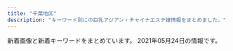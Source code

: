 ```yaml
---
title: "千葉地区"
description: "キーワード別にの巨乳アジアン・チャイナエステ嬢情報をまとめました。"
---
```


新着画像と新着キーワードをまとめています。
2021年05月24日の情報です。

<DmmAffiliateIns />
<KeywordTable
  shops={
    [
    {
        "name": "\u30d4\u30fc\u30c1",
        "url": "http://peach-est.com/",
        "station": "JR\u7a32\u6bdb\u99c5\u6771\u53e3",
        "keywords": {
            "85": 6,
            "87": 1,
            "C": 16
        },
        "img_links": [
            "http://peach-est.com/staff/aki.jpg",
            "http://peach-est.com/staff/ayaka.jpg",
            "http://peach-est.com/staff/riri.jpg",
            "http://peach-est.com/staff/rina.jpg",
            "http://peach-est.com/staff/sayuri.jpg",
            "http://peach-est.com/staff/risa.jpg",
            "http://peach-est.com/staff/moe.jpg",
            "http://peach-est.com/staff/yuki.jpg",
            "http://peach-est.com/room/r-6.jpg",
            "http://peach-est.com/staff/emi.jpg",
            "http://peach-est.com/room/r-3.jpg",
            "http://peach-est.com/img/index_06.jpg",
            "http://peach-est.com/staff/pic04.jpg",
            "http://peach-est.com/staff/yui1.jpg",
            "http://peach-est.com/staff/nana.jpg",
            "http://peach-est.com/staff/yuyu.jpg",
            "http://peach-est.com/room/r-5.jpg",
            "http://peach-est.com/images/staff/staff-1-3.jpg",
            "http://peach-est.com/img/st1-1.jpg",
            "http://peach-est.com/room/r-1.jpg",
            "http://peach-est.com/img/index_09.jpg",
            "http://peach-est.com/img/index_03.jpg"
        ]
    },
    {
        "img_links": [
            "http://genkidou-massage.work/sp/img/st1.jpg",
            "http://genkidou-massage.work/img/s4.jpg",
            "http://genkidou-massage.work/img/s2.jpg",
            "http://genkidou-massage.work/img/nos.jpg",
            "http://genkidou-massage.work/sp/img/time.jpg",
            "http://genkidou-massage.work/sp/img/botton.jpg",
            "http://genkidou-massage.work/sp/img/t-o.jpg",
            "http://genkidou-massage.work/sp/img/st2.jpg",
            "http://genkidou-massage.work/sp/img/cam.jpg",
            "http://genkidou-massage.work/sp/img/add.jpg",
            "http://genkidou-massage.work/sp/img/p1.jpg",
            "http://genkidou-massage.work/sp/img/p3.jpg",
            "http://genkidou-massage.work/img/st1.jpg",
            "http://genkidou-massage.work/img/head.jpg",
            "http://genkidou-massage.work/img/fla.jpg",
            "http://genkidou-massage.work/sp/img/pc.jpg",
            "http://genkidou-massage.work/img/xmas.png",
            "http://genkidou-massage.work/sp/img/tit.jpg",
            "http://genkidou-massage.work/sp/img/st3.jpg",
            "http://genkidou-massage.work/img/st2.jpg",
            "http://genkidou-massage.work/sp/img/t-r.jpg",
            "http://genkidou-massage.work/img/st4.jpg",
            "http://genkidou-massage.work/img/sta4.jpg",
            "http://genkidou-massage.work/img/s1.jpg",
            "http://genkidou-massage.work/sp/img/sys.jpg",
            "http://genkidou-massage.work/img/sta3.jpg",
            "http://genkidou-massage.work/sp/img/st4.jpg",
            "http://genkidou-massage.work/sp/img/tel.jpg",
            "http://genkidou-massage.work/sp/img/pic.jpg",
            "http://genkidou-massage.work/img/botton.jpg",
            "http://genkidou-massage.work/img/st3.jpg",
            "http://genkidou-massage.work/sp/img/p2.jpg",
            "http://genkidou-massage.work/img/fla-2.jpg",
            "http://genkidou-massage.work/sp/img/t-s.jpg",
            "http://genkidou-massage.work/img/s3.jpg",
            "http://genkidou-massage.work/img/sta2.jpg",
            "http://genkidou-massage.work/sp/img/t-t.jpg",
            "http://genkidou-massage.work/sp/img/t-a.jpg",
            "http://genkidou-massage.work/img/pickup20.jpg",
            "http://genkidou-massage.work/img/sta1.jpg",
            "http://genkidou-massage.work/sp/img/info.jpg",
            "http://genkidou-massage.work/sp/img/time2.jpg"
        ],
        "keywords": {
            "D": 4,
            "88": 2,
            "E": 2,
            "84": 1,
            "86": 2,
            "85": 3,
            "C": 13
        },
        "name": "\u5143\u6c17\u5802",
        "url": "http://genkidou-massage.work/",
        "station": "JR\u90fd\u8cc0\u99c5\u897f\u53e3"
    },
    {
        "name": "\u685c",
        "img_links": [
            "http://www.sakura-relax.xyz/images/m4.jpg",
            "http://www.sakura-relax.xyz/files/033-02.jpg",
            "http://www.sakura-relax.xyz/images/slider-img001.jpg",
            "http://www.sakura-relax.xyz/files/030-02.jpg",
            "http://www.sakura-relax.xyz/files/011-02.jpg",
            "http://www.sakura-relax.xyz/images/rsubt7.png",
            "http://www.sakura-relax.xyz/files/034.jpg",
            "http://www.sakura-relax.xyz/files/031-02.jpg",
            "http://www.sakura-relax.xyz/images/m1.jpg",
            "http://www.sakura-relax.xyz/photo_news/upimg/540985f71445468556_0.jpg",
            "http://www.sakura-relax.xyz/images/m3.jpg",
            "http://www.sakura-relax.xyz/photo_news/upimg/779835eabd0b716dfc_0.jpg",
            "http://www.sakura-relax.xyz/photo_news/upimg/722845f04113e12e26_0.jpg",
            "http://www.sakura-relax.xyz/images/rsubt6.png",
            "http://www.sakura-relax.xyz/images/rsubt4.png",
            "http://www.sakura-relax.xyz/images/rsubt2.png",
            "http://www.sakura-relax.xyz/files/034-02.jpg",
            "http://www.sakura-relax.xyz/files/031.jpg",
            "http://www.sakura-relax.xyz/files/011.jpg",
            "http://www.sakura-relax.xyz/photo_news/upimg/96987600678235ec58_0.jpg",
            "http://www.sakura-relax.xyz/photo_news/upimg/827105ecc9fb6cdf66_0.jpg",
            "http://www.sakura-relax.xyz/images/rsubt5.png",
            "http://www.sakura-relax.xyz/images/b-online.png",
            "http://www.sakura-relax.xyz/photo_news/upimg/190185eb4f804163a1_0.jpg",
            "http://www.sakura-relax.xyz/images/slider-img002.jpg",
            "http://www.sakura-relax.xyz/photo_news/upimg/72004608f828daf47e_0.jpg",
            "http://www.sakura-relax.xyz/photo_news/upimg/826735f59e51ce9198_0.jpg",
            "http://www.sakura-relax.xyz/files/033.jpg",
            "http://www.sakura-relax.xyz/images/m2.jpg",
            "http://www.sakura-relax.xyz/files/032-02.jpg",
            "http://www.sakura-relax.xyz/images/m6.jpg",
            "http://www.sakura-relax.xyz/images/rsubt1.png",
            "http://www.sakura-relax.xyz/images/rsubt3.png",
            "http://www.sakura-relax.xyz/photo_news/upimg/215885f1a37aac2e3e_0.jpg",
            "http://www.sakura-relax.xyz/images/b-tel.png",
            "http://www.sakura-relax.xyz/files/030.jpg",
            "http://www.sakura-relax.xyz/images/tel2.png",
            "http://www.sakura-relax.xyz/files/032.jpg"
        ],
        "url": "http://www.sakura-relax.xyz/",
        "station": "JR\u56db\u8857\u9053\u99c5\u5317\u53e3",
        "keywords": {
            "87": 24,
            "E": 24,
            "D": 24,
            "90": 8,
            "\u30bb\u30af\u30b7\u30fc": 6,
            "89": 16,
            "\u5de8\u4e73": 12,
            "\u4e73": 12
        }
    },
    {
        "img_links": [
            "http://xn--cckzerb5br7a.net/images/bj3.jpg",
            "http://xn--cckzerb5br7a.net/images/cg05.jpg",
            "http://xn--cckzerb5br7a.net/images/cg02.jpg",
            "http://xn--cckzerb5br7a.net/images/cg04.jpg",
            "http://xn--cckzerb5br7a.net/images/cg03.jpg",
            "http://xn--cckzerb5br7a.net/images/cg01.jpg"
        ],
        "keywords": {
            "D": 3,
            "85": 1,
            "87": 1,
            "E": 2,
            "86": 3
        },
        "station": "\u5317\u7fd2\u5fd7\u91ce\u99c5",
        "url": "http://xn--cckzerb5br7a.net/",
        "name": "\u685c"
    },
    {
        "name": "\u548c\uff5e\u306a\u3054\u307f\uff5e",
        "img_links": [
            "https://www.ikoi-este.com/images/interior/1.jpg",
            "https://www.ikoi-este.com/images/girl/gal_2104030102251617422567005.jpg",
            "https://www.ikoi-este.com/sp/img/1.jpg",
            "https://www.ikoi-este.com/images/interior/s6.jpg",
            "https://www.ikoi-este.com/images/y.jpg",
            "https://www.ikoi-este.com/i/images/4.jpg",
            "https://www.ikoi-este.com/i/images/3.jpg",
            "https://www.ikoi-este.com/i/images/1.jpg",
            "https://www.ikoi-este.com/images/menu/contents_off.jpg",
            "https://www.ikoi-este.com/images/girl/gal_2104030102251617422567004.jpg",
            "https://www.ikoi-este.com/images/menu/top_off.jpg",
            "https://www.ikoi-este.com/images/menu/staff_off.jpg",
            "https://www.ikoi-este.com/images/interior/s5.jpg",
            "https://www.ikoi-este.com/sp/img/4.jpg",
            "https://www.ikoi-este.com/images/girl/gal_2104030134471617424572004.jpg",
            "https://www.ikoi-este.com/images/girl/gal_2104030100051617422410005.jpg",
            "https://www.ikoi-este.com/images/menu/interior_off.jpg",
            "https://www.ikoi-este.com/sp/img/3.jpg",
            "https://www.ikoi-este.com/sp/img/5.jpg",
            "https://www.ikoi-este.com/sp/img/6.jpg",
            "https://www.ikoi-este.com/i/images/2.jpg",
            "https://www.ikoi-este.com/images/interior/s1.jpg",
            "https://www.ikoi-este.com/images/interior/s4.jpg",
            "https://www.ikoi-este.com/images/interior/s3.jpg",
            "https://www.ikoi-este.com/i/images/5.jpg",
            "https://www.ikoi-este.com/images/girl/gal_2104030134471617424572005.jpg",
            "https://www.ikoi-este.com/sp/img/2.jpg",
            "https://www.ikoi-este.com/images/girl/gal_2104030100051617422410004.jpg",
            "https://www.ikoi-este.com/images/contents.jpg",
            "https://www.ikoi-este.com/i/images/6.jpg",
            "https://www.ikoi-este.com/images/interior/s2.jpg"
        ],
        "station": "JR\u6210\u7530\u99c5",
        "keywords": {},
        "url": "https://www.ikoi-este.com/"
    },
    {
        "url": "http://kourakuenmise.com/",
        "img_links": [
            "http://kourakuenmise.com/images/news_bj.jpg",
            "http://kourakuenmise.com/zp/img005.jpg",
            "http://kourakuenmise.com/zp/img006.jpg",
            "http://kourakuenmise.com/images/2078427_1.jpg",
            "http://kourakuenmise.com/zp/img0011.jpg",
            "http://kourakuenmise.com/images/header_img.jpg",
            "http://kourakuenmise.com/zp/img012.jpg",
            "http://kourakuenmise.com/zp/img007.jpg",
            "http://kourakuenmise.com/zp/img011.jpg",
            "http://kourakuenmise.com/images/mobile.jpg",
            "http://kourakuenmise.com/zp/img04.jpg",
            "http://kourakuenmise.com/images/46-11051416223130.jpg"
        ],
        "station": "\u9ad8\u6839\u6728\u6238\u99c5\u5317\u53e3",
        "name": "\u5eb7\u697d\u5712",
        "keywords": {}
    },
    {
        "name": "37.5\u2103",
        "img_links": [
            "http://biretter.xyz/uploads/210512/1-210512150Kc06.jpg",
            "http://biretter.xyz/static/picture/nav04.png",
            "http://biretter.xyz/static/picture/nav05.png",
            "http://biretter.xyz/uploads/210323/1-210323131023340.jpg",
            "http://biretter.xyz/static/picture/m-head03.png",
            "http://biretter.xyz/static/picture/nav03.png",
            "http://biretter.xyz/static/picture/m-top03.png",
            "http://biretter.xyz/static/picture/sp-qizu.png",
            "http://biretter.xyz/static/picture/sp-tel.png",
            "http://biretter.xyz/static/picture/m-top02.png",
            "http://biretter.xyz/static/picture/m-top04.png",
            "http://biretter.xyz/static/picture/nav02.png",
            "http://biretter.xyz/static/picture/nav06.png",
            "http://biretter.xyz/static/picture/nav01.png",
            "http://biretter.xyz/uploads/210506/1-210506124301S8.jpg",
            "http://biretter.xyz/uploads/210512/1-210512150635109.jpg"
        ],
        "keywords": {
            "C": 1,
            "85": 2,
            "D": 1,
            "89": 1
        },
        "url": "http://biretter.xyz/",
        "station": "\u5343\u8449\u4e2d\u592e\u99c5\u897f\u53e3"
    },
    {
        "station": "\u52dd\u7530\u53f0\u99c5\u5357\u53e3",
        "img_links": [
            "http://www.relax-leo.com/files/022-02.jpg",
            "http://www.relax-leo.com/img/material/p3_ct2.png",
            "http://www.relax-leo.com/thumbnails/019.jpg",
            "http://www.relax-leo.com/files/022-03.jpg",
            "http://www.relax-leo.com/files/008.jpg",
            "http://www.relax-leo.com/img/material/gm3_rollout.png",
            "http://www.relax-leo.com/img/material/gm1_rollout.png",
            "http://www.relax-leo.com/files/008-02.jpg",
            "http://www.relax-leo.com/thumbnails/010.jpg",
            "http://www.relax-leo.com/files/011-02.jpg",
            "http://www.relax-leo.com/img/material/p2_ct1.png",
            "http://www.relax-leo.com/img/material/gm4_rollout.png",
            "http://www.relax-leo.com/files/023.jpg",
            "http://www.relax-leo.com/i/img/operation/img_service_01.png",
            "http://www.relax-leo.com/img/top/img_service_02.png",
            "http://www.relax-leo.com/files/021-02.jpg",
            "http://www.relax-leo.com/files/018-02.jpg",
            "http://www.relax-leo.com/img/material/top_t5.png",
            "http://www.relax-leo.com/img/material/p4_ct1.png",
            "http://www.relax-leo.com/files/019-02.jpg",
            "http://www.relax-leo.com/img/material/top_pickback.png",
            "http://www.relax-leo.com/i/img/operation/img_service_04.png",
            "http://www.relax-leo.com/files/019.jpg",
            "http://www.relax-leo.com/files/008-03.jpg",
            "http://www.relax-leo.com/thumbnails/008.jpg",
            "http://www.relax-leo.com/files/015.jpg",
            "http://www.relax-leo.com/img/material/top_t3.png",
            "http://www.relax-leo.com/thumbnails/011.jpg",
            "http://www.relax-leo.com/files/022.jpg",
            "http://www.relax-leo.com/index4.jpg",
            "http://www.relax-leo.com/files/018.jpg",
            "http://www.relax-leo.com/img/material/att.png",
            "http://www.relax-leo.com/i/img/operation/img_service_03.png",
            "http://www.relax-leo.com/img/material/gm2_rollout.png",
            "http://www.relax-leo.com/img/material/gm6_rollout.png",
            "http://www.relax-leo.com/img/material/backlistbtn.png",
            "http://www.relax-leo.com/files/010-03.jpg",
            "http://www.relax-leo.com/files/021.jpg",
            "http://www.relax-leo.com/img/material/top_t1.png",
            "http://www.relax-leo.com/files/011.jpg",
            "http://www.relax-leo.com/img/material/frameback.png",
            "http://www.relax-leo.com/img/top/img_service_01.png",
            "http://www.relax-leo.com/img/material/top_t2.png",
            "http://www.relax-leo.com/files/018-03.jpg",
            "http://www.relax-leo.com/files/009.jpg",
            "http://www.relax-leo.com/thumbnails/015.jpg",
            "http://www.relax-leo.com/files/019-03.jpg",
            "http://www.relax-leo.com/thumbnails/022.jpg",
            "http://www.relax-leo.com/img/material/gm5_rollout.png",
            "http://www.relax-leo.com/thumbnails/023.jpg",
            "http://www.relax-leo.com/files/015-02.jpg",
            "http://www.relax-leo.com/thumbnails/021.jpg",
            "http://www.relax-leo.com/img/material/age.png",
            "http://www.relax-leo.com/thumbnails/018.jpg",
            "http://www.relax-leo.com/img/top/img_service_04.png",
            "http://www.relax-leo.com/files/009-02.jpg",
            "http://www.relax-leo.com/files/021-03.jpg",
            "http://www.relax-leo.com/i/img/operation/img_service_02.png",
            "http://www.relax-leo.com/img/material/p5_ct1.png",
            "http://www.relax-leo.com/img/top/img_service_03.png",
            "http://www.relax-leo.com/files/009-03.jpg",
            "http://www.relax-leo.com/thumbnails/009.jpg",
            "http://www.relax-leo.com/files/010-02.jpg",
            "http://www.relax-leo.com/img/material/camp20201027.jpg",
            "http://www.relax-leo.com/files/011-03.jpg",
            "http://www.relax-leo.com/img/material/top_t4.png",
            "http://www.relax-leo.com/files/015-03.jpg",
            "http://www.relax-leo.com/files/023-02.jpg",
            "http://www.relax-leo.com/files/023-03.jpg",
            "http://www.relax-leo.com/files/010.jpg",
            "http://www.relax-leo.com/img/material/frames.png",
            "http://www.relax-leo.com/img/material/p3_ct1.png",
            "http://www.relax-leo.com/img/material/p7_ct1.png"
        ],
        "url": "http://www.relax-leo.com/",
        "keywords": {
            "86": 12,
            "C": 13,
            "85": 24
        },
        "name": "Leo"
    },
    {
        "img_links": [
            "http://www.t-bell.work/images/interior_t.jpg",
            "http://www.t-bell.work/img/miho1.jpg",
            "http://www.t-bell.work/img/kumi1.jpg",
            "http://www.t-bell.work/img/riri2.jpg",
            "http://www.t-bell.work/images/4.jpg",
            "http://www.t-bell.work/images/line.png",
            "http://www.t-bell.work/images/head.jpg",
            "http://www.t-bell.work/img/ayumi2.jpg",
            "http://www.t-bell.work/images/interior.png",
            "http://www.t-bell.work/images/5.jpg",
            "http://www.t-bell.work/images/staff_t.jpg",
            "http://www.t-bell.work/img/mayu1.jpg",
            "http://www.t-bell.work/images/9.jpg",
            "http://www.t-bell.work/images/1.jpg",
            "http://www.t-bell.work/img/kumi3.jpg",
            "http://www.t-bell.work/images/8.jpg",
            "http://www.t-bell.work/images/si.png",
            "http://www.t-bell.work/images/interior1.png",
            "http://www.t-bell.work/img/sakura1.jpg",
            "http://www.t-bell.work/images/10.jpg",
            "http://www.t-bell.work/images/12.jpg",
            "http://www.t-bell.work/img/riri1.jpg",
            "http://www.t-bell.work/images/news.jpg",
            "http://www.t-bell.work/images/sys1.png",
            "http://www.t-bell.work/img/megumi1.jpg",
            "http://www.t-bell.work/images/sys2.png",
            "http://www.t-bell.work/img/ayumi1.jpg",
            "http://www.t-bell.work/images/6.jpg",
            "http://www.t-bell.work/img/kumi2.jpg",
            "http://www.t-bell.work/images/11.jpg",
            "http://www.t-bell.work/images/2.jpg",
            "http://www.t-bell.work/img/momo1.jpg",
            "http://www.t-bell.work/img/mayu2.jpg",
            "http://www.t-bell.work/img/yuki1.jpg",
            "http://www.t-bell.work/images/7.jpg",
            "http://www.t-bell.work/images/info.jpg",
            "http://www.t-bell.work/images/3.jpg"
        ],
        "keywords": {},
        "station": "\u4eac\u6210\u7dda\u5343\u8449\u4e2d\u592e\u99c5\u6771\u53e3",
        "url": "http://www.t-bell.work/",
        "name": "\u685c\u6843"
    },
    {
        "name": "\u30eb\u30d3\u30fc",
        "station": "\u5343\u8449\u4e2d\u592e\u99c5\u897f\u53e3",
        "img_links": [],
        "keywords": {},
        "url": "http://estela-spa.ests.jp/"
    },
    {
        "url": "https://beautytime.space/",
        "img_links": [
            "https://beautytime.space/wp-content/uploads/2020/10/mmexport1604140517606.jpg",
            "https://beautytime.space/wp-content/uploads/2020/10/DSC08765-scaled.jpg",
            "https://beautytime.space/wp-content/uploads/2021/02/\u30ad\u30e3\u30f3\u30da\u30fc\u30f34-2-768x543.png",
            "https://beautytime.space/wp-content/uploads/elementor/thumbs/rina3-ozcekvwkqdljmcxrlasoi6p0ed9pcrmhowb1olewao.jpg",
            "https://beautytime.space/wp-content/uploads/2020/11/\u30ed\u30d3\u30fc20201113.jpg",
            "https://beautytime.space/wp-content/uploads/elementor/thumbs/yuka-p50lu8ddrj4jzit1n7g1xcrmco1jnmazdqu6br4cn4.jpg",
            "https://beautytime.space/wp-content/uploads/2021/02/\u4fa1\u683c\u886820210203.png",
            "https://beautytime.space/wp-content/uploads/2020/10/\u30a2\u30af\u30bb\u30b9\u30eb\u30fc\u30c83-1024x483.png",
            "https://beautytime.space/wp-content/uploads/2020/10/\u30a2\u30af\u30bb\u30b9\u30eb\u30fc\u30c81-1024x489.png",
            "https://beautytime.space/wp-content/uploads/2020/10/\u30a2\u30af\u30bb\u30b9\u30eb\u30fc\u30c82-1024x485.png",
            "https://yoga.oceanwp.org/wp-content/uploads/2016/09/avatar.jpg",
            "https://beautytime.space/wp-content/uploads/elementor/thumbs/staff1-owelm8h5970yvf8lka2hrlxltxd0sa7f2sfm6ij9c0.jpg",
            "https://beautytime.space/wp-content/uploads/elementor/thumbs/staff4-1-owelqgr00ctf493ev3w1zjia2cihf8zxnq49xc9hc0.png",
            "https://beautytime.space/wp-content/uploads/elementor/thumbs/risa1-p7mtzzs4sz4vu5y0os482v2cm752hscpcjnhjrwcu8.png",
            "https://beautytime.space/wp-content/uploads/elementor/thumbs/yuyu2-1-p7ioyzcqk4u76cx9l83ry7dns0lnismle7aiesnlds.jpg"
        ],
        "keywords": {},
        "station": "\u5317\u7fd2\u5fd7\u91ce\u99c5",
        "name": "\u30d3\u30e5\u30fc\u30c6\u30a3\u30fc\u30bf\u30a4\u30e0"
    },
    {
        "url": "http://www.miyu-est.com/",
        "keywords": {
            "F": 1,
            "87": 1
        },
        "station": "\u7fd2\u5fd7\u91ce\u99c5",
        "name": "\u7f8e\u512a",
        "img_links": [
            "http://www.miyu-est.com/images/staff/naomi.jpg",
            "http://www.miyu-est.com/images/r-1.jpg",
            "http://www.miyu-est.com/images/9.jpg",
            "http://www.miyu-est.com/images/staff/nana.jpg",
            "http://www.miyu-est.com/images/10.jpg",
            "http://www.miyu-est.com/images/s-3/3-4.jpg",
            "http://www.miyu-est.com/images/r-2.jpg",
            "http://www.miyu-est.com/images/s-2/2-4.jpg",
            "http://www.miyu-est.com/images/top.jpg",
            "http://www.miyu-est.com/images/titestaff.png",
            "http://www.miyu-est.com/images/newtit.jpg",
            "http://www.miyu-est.com/images/r-5.jpg",
            "http://www.miyu-est.com/images/staff/s2.jpg",
            "http://www.miyu-est.com/images/staff/harumi.jpg",
            "http://www.miyu-est.com/images/mobile.png",
            "http://www.miyu-est.com/images/staff/sora.jpg",
            "http://www.miyu-est.com/images/r-4.jpg",
            "http://www.miyu-est.com/images/staff/miho.jpg",
            "http://www.miyu-est.com/images/3.jpg",
            "http://www.miyu-est.com/images/staff/jinmi.jpg",
            "http://www.miyu-est.com/images/r-3.jpg",
            "http://www.miyu-est.com/images/r-6.jpg"
        ]
    },
    {
        "station": "\u5343\u8449\u4e2d\u592e\u99c5\u6771\u53e3",
        "keywords": {},
        "img_links": [
            "http://www.es-lime.info/images/menu/staff.png",
            "http://www.es-lime.info/images/interior_t.jpg",
            "http://www.es-lime.info/staff/ai.jpg",
            "http://www.es-lime.info/images/sys.jpg",
            "http://www.es-lime.info/images/time.jpg",
            "http://www.es-lime.info/staff/miyuki.jpg",
            "http://www.es-lime.info/images/news.jpg",
            "http://www.es-lime.info/img/ayumi1.jpg",
            "http://www.es-lime.info/images/rec.jpg",
            "http://www.es-lime.info/images/int1.jpg",
            "http://www.es-lime.info/images/menu/top.png",
            "http://www.es-lime.info/img/megumi1.jpg",
            "http://www.es-lime.info/staff/yuki.jpg",
            "http://www.es-lime.info/images/tel.png",
            "http://www.es-lime.info/img/miyuki1.jpg",
            "http://www.es-lime.info/images/menu/interior.png",
            "http://www.es-lime.info/staff/ayumi.jpg",
            "http://www.es-lime.info/img/rina1.jpg",
            "http://www.es-lime.info/images/int2.png",
            "http://www.es-lime.info/img/yuki1.jpg",
            "http://www.es-lime.info/img/eko1.jpg",
            "http://www.es-lime.info/staff/rina.jpg",
            "http://www.es-lime.info/images/tg.png",
            "http://www.es-lime.info/staff/megumi.jpg",
            "http://www.es-lime.info/staff/eko.jpg",
            "http://www.es-lime.info/images/right.png",
            "http://www.es-lime.info/images/staff_t.jpg",
            "http://www.es-lime.info/img/ai1.jpg"
        ],
        "name": "Flower",
        "url": "http://www.es-lime.info/"
    },
    {
        "img_links": [
            "http://flower-esthe.net/img/t3.jpg",
            "http://flower-esthe.net/img/top1.jpg",
            "http://flower-esthe.net/img/st7.jpg",
            "http://flower-esthe.net/img/t6.jpg",
            "http://flower-esthe.net/img/st4.jpg",
            "http://flower-esthe.net/img/st1.jpg",
            "http://flower-esthe.net/img/no.png",
            "http://flower-esthe.net/img/t2.jpg",
            "http://flower-esthe.net/img/stt1.jpg",
            "http://flower-esthe.net/img/st3.jpg",
            "http://flower-esthe.net/img/f1.jpg",
            "http://flower-esthe.net/img/nosta.jpg",
            "http://flower-esthe.net/img/st6.jpg",
            "http://flower-esthe.net/img/t4.jpg",
            "http://flower-esthe.net/img/t5.jpg",
            "http://flower-esthe.net/img/r3.jpg",
            "http://flower-esthe.net/img/st2.jpg",
            "http://flower-esthe.net/img/t1.jpg",
            "http://flower-esthe.net/img/r4.jpg",
            "http://flower-esthe.net/img/sm.jpg",
            "http://flower-esthe.net/img/r1.jpg",
            "http://flower-esthe.net/img/noo.png",
            "http://flower-esthe.net/img/stt3.jpg",
            "http://flower-esthe.net/img/r2.jpg",
            "http://flower-esthe.net/img/st8.jpg"
        ],
        "station": "\u516b\u5343\u4ee3\u53f0\u99c5\u897f\u53e3",
        "keywords": {
            "88": 1,
            "86": 3,
            "C": 1,
            "E": 2,
            "87": 1,
            "D": 2
        },
        "url": "http://flower-esthe.net/",
        "name": "\u30b7\u30fc\u30af\u30ec\u30c3\u30c8\u30c7\u30fc\u30c8"
    },
    {
        "station": "JR\u6d25\u7530\u6cbc\u99c5\u5317\u53e3",
        "url": "http://golden-time.jpn.mn/",
        "keywords": {
            "83": 1,
            "C": 1,
            "84": 1,
            "D": 16,
            "85": 5,
            "87": 4,
            "80": 1,
            "E": 1,
            "86": 6
        },
        "img_links": [
            "http://golden-time.jpn.mn/photos/sites/69/2020/11/2020111607331079.jpg",
            "http://golden-time.jpn.mn/images/side_mobile.jpg",
            "http://golden-time.jpn.mn/images/link_nav07.jpg",
            "http://golden-time.jpn.mn/images/ico01.png",
            "http://golden-time.jpn.mn/images/side_link.jpg",
            "http://golden-time.jpn.mn/photos/sites/69/2020/09/2020091207514598.jpg",
            "http://golden-time.jpn.mn/photos/sites/69/2021/04/2021042017202961.jpg",
            "http://golden-time.jpn.mn/images/top_slider02.png",
            "http://golden-time.jpn.mn/photos/sites/69/2019/12/2019122305283220.jpg",
            "http://golden-time.jpn.mn/images/link_nav06.jpg",
            "http://golden-time.jpn.mn/photos/sites/69/2020/11/2020110608161178.jpg",
            "http://golden-time.jpn.mn/images/top_slider01.jpg",
            "http://golden-time.jpn.mn/photos/sites/69/2020/05/2020053002120414.jpg",
            "http://golden-time.jpn.mn/photos/sites/69/2020/06/2020061808580654.jpg",
            "http://golden-time.jpn.mn/photos/sites/69/2019/12/2019120209284771.jpg",
            "http://golden-time.jpn.mn/images/info1.jpg",
            "http://golden-time.jpn.mn/photos/sites/69/2019/12/2019121206424523.jpg",
            "http://golden-time.jpn.mn/photos/sites/69/2020/12/2020122203240620.jpg",
            "http://golden-time.jpn.mn/photos/sites/69/2020/09/202009160836574.jpg",
            "http://golden-time.jpn.mn/images/info2.jpg",
            "http://golden-time.jpn.mn/images/link_nav02.jpg",
            "http://golden-time.jpn.mn/photos/sites/69/2019/12/2019120901533068.jpg",
            "http://golden-time.jpn.mn/photos/sites/69/2021/03/2021031615565242.jpg",
            "http://golden-time.jpn.mn/photos/sites/69/2019/12/2019120209284923.jpg",
            "http://golden-time.jpn.mn/photos/sites/69/2019/12/2019120804110927.jpg",
            "http://golden-time.jpn.mn/photos/sites/69/2021/03/2021032410092298.jpg",
            "http://golden-time.jpn.mn/images/side_tel.jpg",
            "http://golden-time.jpn.mn/photos/sites/69/2019/12/2019120209284861.jpg",
            "http://golden-time.jpn.mn/images/info3.jpg",
            "http://golden-time.jpn.mn/images/link_nav01.jpg",
            "http://golden-time.jpn.mn/images/sp_top.jpg",
            "http://golden-time.jpn.mn/photos/sites/69/2021/05/2021050316143157.jpg",
            "http://golden-time.jpn.mn/images/link_nav05.jpg",
            "http://golden-time.jpn.mn/photos/sites/69/2020/09/2020091207515151.jpg",
            "http://golden-time.jpn.mn/images/top.png",
            "http://golden-time.jpn.mn/images/link_nav03.jpg",
            "http://golden-time.jpn.mn/images/link_nav04.jpg",
            "http://golden-time.jpn.mn/photos/sites/69/2019/12/201912060728409.jpg"
        ],
        "name": "\u30b4\u30fc\u30eb\u30c7\u30f3\u30bf\u30a4\u30e0"
    },
    {
        "keywords": {
            "C": 30
        },
        "name": "\u304a\u304b\u3048\u308a",
        "url": "http://wureshii.tokyo/",
        "img_links": [
            "http://wureshii.tokyo/uploads/201126/1-201126124I4E2.jpg",
            "http://wureshii.tokyo/static/picture/tit-pick.png",
            "http://wureshii.tokyo/static/picture/info.png",
            "http://wureshii.tokyo/static/picture/room2.png",
            "http://wureshii.tokyo/uploads/200615/1-20061519101Kc.jpg",
            "http://wureshii.tokyo/uploads/201116/1-201116132HX52.jpg",
            "http://wureshii.tokyo/uploads/200615/1-2006151Z631C5.jpg",
            "http://wureshii.tokyo/static/picture/tit-gat.png",
            "http://wureshii.tokyo/uploads/200616/1-200616103125M1.jpg",
            "http://wureshii.tokyo/uploads/200826/1-200R6122159392.jpg",
            "http://wureshii.tokyo/static/picture/tit-infor.png",
            "http://wureshii.tokyo/static/picture/tit-new.png",
            "http://wureshii.tokyo/static/picture/room3.png",
            "http://wureshii.tokyo/static/picture/tite-staff.png",
            "http://wureshii.tokyo/uploads/210428/1-21042Q552292M.jpg",
            "http://wureshii.tokyo/uploads/210319/1-210319124F5432.jpg",
            "http://wureshii.tokyo/uploads/200616/1-200616103402133.jpg",
            "http://wureshii.tokyo/uploads/210119/1-2101191F409235.jpg",
            "http://wureshii.tokyo/uploads/200914/1-200914103Q0410.jpg",
            "http://wureshii.tokyo/static/picture/room1.png",
            "http://wureshii.tokyo/uploads/200723/1-200H31241064E.jpg",
            "http://wureshii.tokyo/static/picture/infor.png",
            "http://wureshii.tokyo/uploads/200615/1-2006151Z4304L.jpg",
            "http://wureshii.tokyo/uploads/200616/1-200616103511M7.jpg",
            "http://wureshii.tokyo/uploads/200616/1-200616102U5456.jpg",
            "http://wureshii.tokyo/uploads/210106/1-21010613133E33.jpg",
            "http://wureshii.tokyo/static/picture/top.png",
            "http://wureshii.tokyo/static/picture/room4.png",
            "http://wureshii.tokyo/uploads/200615/1-20061519113L58.jpg",
            "http://wureshii.tokyo/uploads/210409/1-210409131441F8.jpg",
            "http://wureshii.tokyo/uploads/201002/1-2010021312313Q.jpg",
            "http://wureshii.tokyo/uploads/200723/1-200H3124150340.jpg"
        ],
        "station": "JR\u6d25\u7530\u6cbc\u99c5\u5317\u53e3"
    },
    {
        "keywords": {
            "83": 2,
            "84": 1,
            "85": 3,
            "88": 2,
            "86": 4,
            "91": 1,
            "89": 2,
            "82": 1,
            "E": 4,
            "D": 12,
            "G": 3,
            "87": 5,
            "C": 2
        },
        "name": "\u6843\u9999",
        "station": "JR\u6d25\u7530\u6cbc\u99c5\u5317\u53e3",
        "url": "http://momoka.iest.info/",
        "img_links": [
            "http://momoka.iest.info/photos/sites/11/2021/02/2021021911090965.jpg",
            "http://momoka.iest.info/photos/sites/11/2021/05/2021052010441693-600x800.jpg",
            "http://momoka.iest.info/images/side_tel.jpg",
            "http://momoka.iest.info/images/sp_top.png",
            "http://momoka.iest.info/photos/sites/11/2021/04/2021042011033371.jpg",
            "http://momoka.iest.info/images/tit_staff1.png",
            "http://momoka.iest.info/photos/sites/11/2021/01/202101081554510.jpg",
            "http://momoka.iest.info/images/link_nav06.jpg",
            "http://momoka.iest.info/images/link_nav03.jpg",
            "http://momoka.iest.info/images/end.png",
            "http://momoka.iest.info/images/staff01.png",
            "http://momoka.iest.info/images/link_nav02.jpg",
            "http://momoka.iest.info/images/link_nav04.jpg",
            "http://momoka.iest.info/photos/sites/11/2019/12/2019121918430664.jpg",
            "http://momoka.iest.info/photos/sites/11/2019/11/2019112219364120.jpg",
            "http://momoka.iest.info/photos/sites/11/2020/01/2020010615504056.jpg",
            "http://momoka.iest.info/photos/sites/11/2020/08/2020081513232423.jpg",
            "http://momoka.iest.info/images/tit_pick.png",
            "http://momoka.iest.info/photos/sites/11/2019/12/2019120410554229.jpg",
            "http://momoka.iest.info/photos/sites/11/2021/05/2021052010441693.jpg",
            "http://momoka.iest.info/photos/sites/11/2020/08/2020081513255337.jpg",
            "http://momoka.iest.info/photos/sites/11/2021/04/2021040412543851.jpg",
            "http://momoka.iest.info/photos/sites/11/2021/04/2021042614474181-600x800.jpg",
            "http://momoka.iest.info/photos/sites/11/2021/03/2021032715032815.jpg",
            "http://momoka.iest.info/photos/sites/11/2020/08/2020082910555470-e1599761265797.jpg",
            "http://momoka.iest.info/images/staff02.png",
            "http://momoka.iest.info/photos/sites/11/2020/07/2020073110302456-e1600047741736.jpg",
            "http://momoka.iest.info/photos/sites/11/2020/01/202001061550092.jpg",
            "http://momoka.iest.info/images/link_nav01.jpg",
            "http://momoka.iest.info/images/side_mobile.jpg",
            "http://momoka.iest.info/photos/sites/11/2019/12/2019120814110783.jpg",
            "http://momoka.iest.info/photos/sites/11/2020/12/2020121016111969.jpg",
            "http://momoka.iest.info/photos/sites/11/2021/02/2021022610281385.jpg",
            "http://momoka.iest.info/photos/sites/11/2021/04/202104031114456.jpg",
            "http://momoka.iest.info/photos/sites/11/2021/04/2021041915274145-600x800.jpg",
            "http://momoka.iest.info/photos/sites/11/2020/02/2020020411095362.jpg",
            "http://momoka.iest.info/images/link_nav05.jpg",
            "http://momoka.iest.info/images/top.png",
            "http://momoka.iest.info/photos/sites/11/2021/04/2021041915274145.jpg",
            "http://momoka.iest.info/photos/sites/11/2020/07/2020073110302456.jpg",
            "http://momoka.iest.info/photos/sites/11/2021/04/2021042011033371-600x800.jpg",
            "http://momoka.iest.info/images/tit_link.png",
            "http://momoka.iest.info/images/tit_new.png",
            "http://momoka.iest.info/photos/sites/11/2021/04/2021042614474181.jpg"
        ]
    },
    {
        "keywords": {
            "C": 1,
            "93": 1,
            "89": 1,
            "G": 1,
            "D": 3,
            "E": 4,
            "86": 7
        },
        "station": "JR\u56db\u8857\u9053\u99c5\u5317\u53e3",
        "name": "\u5922\u91cc \uff5e\u3086\u3081\u3055\u3068\uff5e",
        "url": "https://yumesato.relaxjp.com/",
        "img_links": [
            "https://yumesato.relaxjp.com/css/staff/staff004-a.png",
            "https://yumesato.relaxjp.com/css/staff/staff02-a.png",
            "https://yumesato.relaxjp.com/css/staff/staff06-a.png",
            "https://yumesato.relaxjp.com/css/staff/staff03-a.png",
            "https://yumesato.relaxjp.com/css/staff/staff08.png",
            "https://yumesato.relaxjp.com/css/staff/staff05.png",
            "https://yumesato.relaxjp.com/css/top01.png",
            "https://yumesato.relaxjp.com/css/nav/nav-006.png",
            "https://yumesato.relaxjp.com/css/nav/nav-001.png",
            "https://yumesato.relaxjp.com/css/staff/staff08-a.png",
            "https://yumesato.relaxjp.com/css/staff/staff03.png",
            "https://yumesato.relaxjp.com/css/nav/nav-002.png",
            "https://yumesato.relaxjp.com/css/staff/staff01.png",
            "https://yumesato.relaxjp.com/css/staff/staff07-a.png",
            "https://yumesato.relaxjp.com/css/top02.png",
            "https://yumesato.relaxjp.com/css/staff/staff004.png",
            "https://yumesato.relaxjp.com/css/nav/nav-005.png",
            "https://yumesato.relaxjp.com/css/staff/staff09-a.png",
            "https://yumesato.relaxjp.com/css/staff/staff02.png",
            "https://yumesato.relaxjp.com/css/staff/staff07.png",
            "https://yumesato.relaxjp.com/css/staff/staff09.png",
            "https://yumesato.relaxjp.com/css/staff/staff06.png",
            "https://yumesato.relaxjp.com/css/nav/nav-004.png",
            "https://yumesato.relaxjp.com/css/nav/nav-003.png",
            "https://yumesato.relaxjp.com/css/tel.png",
            "https://yumesato.relaxjp.com/css/staff/staff05-a.png",
            "https://yumesato.relaxjp.com/css/staff/staff01-a.png"
        ]
    },
    {
        "keywords": {
            "87": 1,
            "88": 2,
            "86": 2,
            "89": 1,
            "D": 6,
            "85": 5,
            "84": 1,
            "C": 6
        },
        "url": "http://kurumioui.tokyo/",
        "img_links": [
            "http://kurumioui.tokyo/static/picture/m-head03.png",
            "http://kurumioui.tokyo/uploads/201001/1-20100110450K46.jpg",
            "http://kurumioui.tokyo/uploads/210123/1-210123135621344.jpg",
            "http://kurumioui.tokyo/uploads/210405/1-210405131914Q5.jpg",
            "http://kurumioui.tokyo/uploads/201001/1-201001104A12O.jpg",
            "http://kurumioui.tokyo/uploads/210309/1-21030910121cC.jpg",
            "http://kurumioui.tokyo/static/picture/nav03.png",
            "http://kurumioui.tokyo/uploads/201001/1-201001104541N6.jpg",
            "http://kurumioui.tokyo/uploads/210504/1-210504152Q0S6.jpg",
            "http://kurumioui.tokyo/static/picture/nav01.png",
            "http://kurumioui.tokyo/static/picture/m-top04.png",
            "http://kurumioui.tokyo/uploads/210104/1-210104102930511.jpg",
            "http://kurumioui.tokyo/static/picture/sp-tel.png",
            "http://kurumioui.tokyo/static/picture/nav05.png",
            "http://kurumioui.tokyo/static/picture/m-top02.png",
            "http://kurumioui.tokyo/uploads/201005/1-2010051JIB49.jpg",
            "http://kurumioui.tokyo/static/picture/nav06.png",
            "http://kurumioui.tokyo/static/picture/nav02.png",
            "http://kurumioui.tokyo/uploads/210305/1-21030516324K24.jpg",
            "http://kurumioui.tokyo/static/picture/nav04.png",
            "http://kurumioui.tokyo/static/picture/m-top03.png",
            "http://kurumioui.tokyo/uploads/210115/1-210115145112T9.jpg",
            "http://kurumioui.tokyo/static/picture/sp-qizu.png",
            "http://kurumioui.tokyo/uploads/201202/1-201202151356327.jpg"
        ],
        "station": "JR\u5e55\u5f35\u672c\u90f7\u99c5\u6771\u53e3",
        "name": "\u7652\u3057\u7f8e\u4eba"
    },
    {
        "station": "\u6804\u753a\u99c51\u756a\u53e3",
        "keywords": {},
        "img_links": [
            "http://otona-room.work/b2.jpg",
            "http://otona-room.work/3.jpg",
            "http://otona-room.work/kanban.jpg",
            "http://otona-room.work/4.jpg",
            "http://otona-room.work/staff_5630_1549447096342302.jpg",
            "http://otona-room.work/staff_5562_1531961868171342.jpeg",
            "http://otona-room.work/1.jpg",
            "http://otona-room.work/furo.jpg",
            "http://otona-room.work/head_1_3705_1534384950723871.jpg",
            "http://otona-room.work/b3.jpg",
            "http://otona-room.work/5.jpg",
            "http://otona-room.work/g2.jpg",
            "http://otona-room.work/head_2_3705_1542686088990068.jpg",
            "http://otona-room.work/staff_7611_1551333114399883.jpg",
            "http://otona-room.work/staff_7611_1551333114399883.jpeg",
            "http://otona-room.work/staff_5562_1531961868171342.jpg",
            "http://otona-room.work/movie.png"
        ],
        "url": "http://otona-room.work/",
        "name": "\u6843\u6e90\u90f7"
    },
    {
        "station": "JR\u4e94\u4e95\u99c5\u897f\u53e3",
        "keywords": {
            "87": 3,
            "86": 6,
            "D": 3,
            "85": 3,
            "84": 3,
            "C": 6
        },
        "url": "http://www.sakura.mensest.com/",
        "name": "\u685c",
        "img_links": [
            "http://www.sakura.mensest.com/files/007-03.jpg",
            "http://www.sakura.mensest.com/images/coverGirlParts.png",
            "http://www.sakura.mensest.com/files/009.jpg",
            "http://www.sakura.mensest.com/files/006-03.jpg",
            "http://www.sakura.mensest.com/files/006.jpg",
            "http://www.sakura.mensest.com/files/010-03.jpg",
            "http://www.sakura.mensest.com/files/007.jpg",
            "http://www.sakura.mensest.com/files/009-02.jpg",
            "http://www.sakura.mensest.com/files/010.jpg",
            "http://www.sakura.mensest.com/files/009-03.jpg",
            "http://www.sakura.mensest.com/images/mobile.jpg",
            "http://www.sakura.mensest.com/files/011-03.jpg",
            "http://www.sakura.mensest.com/files/010-02.jpg",
            "http://www.sakura.mensest.com/files/007-02.jpg",
            "http://www.sakura.mensest.com/files/011-02.jpg",
            "http://www.sakura.mensest.com/files/006-02.jpg",
            "http://www.sakura.mensest.com/images/backlistbtn.png",
            "http://www.sakura.mensest.com/files/011.jpg"
        ]
    },
    {
        "url": "https://sweet-honey.iest.info/",
        "station": "\u5343\u8449\u4e2d\u592e\u99c5\u897f\u53e3",
        "keywords": {
            "85": 6,
            "83": 6,
            "86": 4,
            "D": 16
        },
        "name": "\u30b9\u30a4\u30fc\u30c8\u30cf\u30cb\u30fc",
        "img_links": [
            "https://sweet-honey.iest.info/photos/sites/55/2021/04/2021042820395638.jpeg",
            "https://sweet-honey.iest.info/images/top.png",
            "https://sweet-honey.iest.info/images/mainimg.jpg",
            "https://sweet-honey.iest.info/photos/sites/55/2021/04/2021042706342430.jpg",
            "https://sweet-honey.iest.info/images/room4.jpg",
            "https://sweet-honey.iest.info/photos/sites/55/2021/04/2021042820395524.jpeg",
            "https://sweet-honey.iest.info/images/room6.jpg",
            "https://sweet-honey.iest.info/images/room5.jpg",
            "https://sweet-honey.iest.info/images/top_sp.png",
            "https://sweet-honey.iest.info/images/pagetop.png",
            "https://sweet-honey.iest.info/photos/sites/55/2021/04/2021041506061576.jpg",
            "https://sweet-honey.iest.info/images/room2.jpg",
            "https://sweet-honey.iest.info/photos/sites/55/2021/04/202104150621320.jpg",
            "https://sweet-honey.iest.info/images/room3.jpg",
            "https://sweet-honey.iest.info/images/room1.jpg",
            "https://sweet-honey.iest.info/images/spmainimg.jpg"
        ]
    },
    {
        "keywords": {
            "E": 6,
            "87": 12,
            "86": 18,
            "D": 24
        },
        "img_links": [
            "http://pareo.ests.jp/images/top.jpg",
            "http://pareo.ests.jp/photos/sites/30/2021/04/2021040717192149.jpg",
            "http://pareo.ests.jp/images/bian.png",
            "http://pareo.ests.jp/images/tit_staff.png",
            "http://pareo.ests.jp/images/staff_bj4.png",
            "http://pareo.ests.jp/images/mobile.jpg",
            "http://pareo.ests.jp/images/room2.jpg",
            "http://pareo.ests.jp/images/room1.jpg",
            "http://pareo.ests.jp/photos/sites/30/2021/04/2021041315170047.jpg",
            "http://pareo.ests.jp/photos/sites/30/2020/10/2020100416004380.jpg",
            "http://pareo.ests.jp/photos/sites/30/2021/01/2021010414173533.jpg",
            "http://pareo.ests.jp/images/room3.jpg",
            "http://pareo.ests.jp/photos/sites/30/2021/04/202104291356332.jpg",
            "http://pareo.ests.jp/images/sp_top.jpg",
            "http://pareo.ests.jp/images/sp_tit_news.png",
            "http://pareo.ests.jp/images/staff_bj2.png",
            "http://pareo.ests.jp/images/room4.jpg"
        ],
        "url": "http://pareo.ests.jp/",
        "station": "JR\u897f\u5343\u8449\u99c5\u5357\u53e3",
        "name": "PAREO\u30fb\u30d1\u30ec\u30aa"
    },
    {
        "img_links": [
            "http://iyashinokoi.este88.com/images/qr.jpg",
            "http://iyashinokoi.este88.com/images/kp1.png",
            "http://iyashinokoi.este88.com/gals/risa1.jpg",
            "http://iyashinokoi.este88.com/img/r05.jpg",
            "http://iyashinokoi.este88.com/images/kp2.png",
            "http://iyashinokoi.este88.com/gals/yuyu1.jpg",
            "http://iyashinokoi.este88.com/gals/miki1.jpg",
            "http://iyashinokoi.este88.com/images/info.png",
            "http://iyashinokoi.este88.com/images/acc01.jpg",
            "http://iyashinokoi.este88.com/images/kp3.png",
            "http://iyashinokoi.este88.com/img/r04.jpg",
            "http://iyashinokoi.este88.com/images/acc03.jpg",
            "http://iyashinokoi.este88.com/img/r02.jpg",
            "http://iyashinokoi.este88.com/gals/cizuka1.jpg",
            "http://iyashinokoi.este88.com/images/acc04.jpg",
            "http://iyashinokoi.este88.com/gals/norika1.jpg",
            "http://iyashinokoi.este88.com/gals/nana1.jpg",
            "http://iyashinokoi.este88.com/img/r01.jpg",
            "http://iyashinokoi.este88.com/images/acc02.jpg",
            "http://iyashinokoi.este88.com/img/r03.jpg"
        ],
        "url": "http://iyashinokoi.este88.com/",
        "name": "\u7652\u3057\u306e\u604b",
        "keywords": {},
        "station": "\u52dd\u7530\u53f0\u99c5\u5357\u53e3"
    },
    {
        "station": "JR\u7a32\u6bdb\u99c5\u6771\u53e3",
        "keywords": {
            "93": 2,
            "85": 1,
            "87": 3,
            "D": 5,
            "C": 1,
            "86": 2,
            "E": 1
        },
        "url": "http://www.aya-esthe.xyz/",
        "name": "\u5f69 \u3042\u3084",
        "img_links": [
            "http://www.aya-esthe.xyz/files/045-02.jpg",
            "http://www.aya-esthe.xyz/files/027-03.jpg",
            "http://www.aya-esthe.xyz/files/045-03.jpg",
            "http://www.aya-esthe.xyz/images/head.jpg",
            "http://www.aya-esthe.xyz/files/054-02.jpg",
            "http://www.aya-esthe.xyz/images/interior_t.jpg",
            "http://www.aya-esthe.xyz/files/005-02.jpg",
            "http://www.aya-esthe.xyz/files/046.jpg",
            "http://www.aya-esthe.xyz/files/027.jpg",
            "http://www.aya-esthe.xyz/files/005.jpg",
            "http://www.aya-esthe.xyz/files/051.jpg",
            "http://www.aya-esthe.xyz/images/staff_t.jpg",
            "http://www.aya-esthe.xyz/images/news.jpg",
            "http://www.aya-esthe.xyz/files/006-03.jpg",
            "http://www.aya-esthe.xyz/files/003-02.jpg",
            "http://www.aya-esthe.xyz/images/sys1.jpg",
            "http://www.aya-esthe.xyz/files/003-03.jpg",
            "http://www.aya-esthe.xyz/images/mobile.jpg",
            "http://www.aya-esthe.xyz/files/027-02.jpg",
            "http://www.aya-esthe.xyz/images/tel.jpg",
            "http://www.aya-esthe.xyz/files/006-02.jpg",
            "http://www.aya-esthe.xyz/files/006.jpg",
            "http://www.aya-esthe.xyz/images/int2.jpg",
            "http://www.aya-esthe.xyz/images/link_t.jpg",
            "http://www.aya-esthe.xyz/files/054-03.jpg",
            "http://www.aya-esthe.xyz/files/046-02.jpg",
            "http://www.aya-esthe.xyz/files/051-02.jpg",
            "http://www.aya-esthe.xyz/files/046-03.jpg",
            "http://www.aya-esthe.xyz/files/051-03.jpg",
            "http://www.aya-esthe.xyz/files/054.jpg",
            "http://www.aya-esthe.xyz/files/005-03.jpg",
            "http://www.aya-esthe.xyz/files/045.jpg",
            "http://www.aya-esthe.xyz/files/003.jpg"
        ]
    },
    {
        "keywords": {
            "88": 3,
            "86": 9,
            "D": 9,
            "C": 3
        },
        "name": "\u79cb\u6708",
        "img_links": [
            "http://www.akizu.esjoho.com/files/003-02.jpg",
            "http://www.akizu.esjoho.com/files/011.jpg",
            "http://www.akizu.esjoho.com/images/mobile.jpg",
            "http://www.akizu.esjoho.com/files/011-03.jpg",
            "http://www.akizu.esjoho.com/files/007-02.jpg",
            "http://www.akizu.esjoho.com/images/coverGirlParts.png",
            "http://www.akizu.esjoho.com/files/012-02.jpg",
            "http://www.akizu.esjoho.com/files/007.jpg",
            "http://www.akizu.esjoho.com/images/backlistbtn.png",
            "http://www.akizu.esjoho.com/files/011-02.jpg",
            "http://www.akizu.esjoho.com/files/012-03.jpg",
            "http://www.akizu.esjoho.com/files/003.jpg",
            "http://www.akizu.esjoho.com/files/003-03.jpg",
            "http://www.akizu.esjoho.com/files/007-03.jpg",
            "http://www.akizu.esjoho.com/files/012.jpg"
        ],
        "station": "\u516b\u5343\u4ee3\u53f0\u99c5\u897f\u53e3",
        "url": "http://www.akizu.esjoho.com/"
    },
    {
        "keywords": {
            "D": 4,
            "C": 17,
            "87": 3,
            "86": 3
        },
        "img_links": [
            "http://www.yumegogoti.mensest.com/images/guide.jpg",
            "http://www.yumegogoti.mensest.com/files/003.jpg",
            "http://www.yumegogoti.mensest.com/images/shop/shop04.jpg",
            "http://www.yumegogoti.mensest.com/images/shop/shop02.jpg",
            "http://www.yumegogoti.mensest.com/images/slider/1.jpg",
            "http://www.yumegogoti.mensest.com/images/link.jpg",
            "http://www.yumegogoti.mensest.com/files/005-02.jpg",
            "http://www.yumegogoti.mensest.com/files/002.jpg",
            "http://www.yumegogoti.mensest.com/files/001.jpg",
            "http://www.yumegogoti.mensest.com/images/tel.png",
            "http://www.yumegogoti.mensest.com/files/006.jpg",
            "http://www.yumegogoti.mensest.com/images/shop/shop05.jpg",
            "http://www.yumegogoti.mensest.com/files/003-02.jpg",
            "http://www.yumegogoti.mensest.com/files/004.jpg",
            "http://www.yumegogoti.mensest.com/images/shop/shop03.jpg",
            "http://www.yumegogoti.mensest.com/files/006-02.jpg",
            "http://www.yumegogoti.mensest.com/images/staff01.jpg",
            "http://www.yumegogoti.mensest.com/images/movie.jpg",
            "http://www.yumegogoti.mensest.com/files/002-02.jpg",
            "http://www.yumegogoti.mensest.com/files/004-02.jpg",
            "http://www.yumegogoti.mensest.com/files/005.jpg",
            "http://www.yumegogoti.mensest.com/images/slider/2.jpg",
            "http://www.yumegogoti.mensest.com/images/shop/shop01.jpg",
            "http://www.yumegogoti.mensest.com/files/001-02.jpg",
            "http://www.yumegogoti.mensest.com/images/slider/3.jpg"
        ],
        "station": "JR\u4e94\u4e95\u99c5\u897f\u53e3",
        "name": "\u5922\u5fc3\u5730",
        "url": "http://www.yumegogoti.mensest.com/"
    },
    {
        "keywords": {
            "C": 10,
            "D": 30,
            "88": 2,
            "86": 14,
            "87": 18,
            "83": 6,
            "E": 2,
            "84": 2
        },
        "name": "Lover\uff5e\u30e9\u30f4\u30a1\u30fc\uff5e",
        "url": "http://www.lover-esthe.xyz/",
        "img_links": [
            "http://www.lover-esthe.xyz/files/019-02.jpg",
            "http://www.lover-esthe.xyz/files/033.jpg",
            "http://www.lover-esthe.xyz/files/024-02.jpg",
            "http://www.lover-esthe.xyz/files/012.jpg",
            "http://www.lover-esthe.xyz/files/019.jpg",
            "http://www.lover-esthe.xyz/files/020.jpg",
            "http://www.lover-esthe.xyz/images/news.jpg",
            "http://www.lover-esthe.xyz/files/029-02.jpg",
            "http://www.lover-esthe.xyz/files/027-02.jpg",
            "http://www.lover-esthe.xyz/files/023-02.jpg",
            "http://www.lover-esthe.xyz/files/028-02.jpg",
            "http://www.lover-esthe.xyz/files/014-02.jpg",
            "http://www.lover-esthe.xyz/files/030.jpg",
            "http://www.lover-esthe.xyz/images/link_s.png",
            "http://www.lover-esthe.xyz/files/025-02.jpg",
            "http://www.lover-esthe.xyz/files/018-02.jpg",
            "http://www.lover-esthe.xyz/files/022.jpg",
            "http://www.lover-esthe.xyz/files/015.jpg",
            "http://www.lover-esthe.xyz/files/020-02.jpg",
            "http://www.lover-esthe.xyz/files/024.jpg",
            "http://www.lover-esthe.xyz/files/023.jpg",
            "http://www.lover-esthe.xyz/files/016-02.jpg",
            "http://www.lover-esthe.xyz/files/018.jpg",
            "http://www.lover-esthe.xyz/files/014.jpg",
            "http://www.lover-esthe.xyz/files/012-02.jpg",
            "http://www.lover-esthe.xyz/files/017-02.jpg",
            "http://www.lover-esthe.xyz/files/034-02.jpg",
            "http://www.lover-esthe.xyz/files/022-02.jpg",
            "http://www.lover-esthe.xyz/files/027.jpg",
            "http://www.lover-esthe.xyz/files/028.jpg",
            "http://www.lover-esthe.xyz/files/021-02.jpg",
            "http://www.lover-esthe.xyz/files/033-02.jpg",
            "http://www.lover-esthe.xyz/images/staff_s.png",
            "http://www.lover-esthe.xyz/files/015-02.jpg",
            "http://www.lover-esthe.xyz/files/021.jpg",
            "http://www.lover-esthe.xyz/files/032.jpg",
            "http://www.lover-esthe.xyz/files/017.jpg",
            "http://www.lover-esthe.xyz/files/032-02.jpg",
            "http://www.lover-esthe.xyz/files/025.jpg",
            "http://www.lover-esthe.xyz/files/029.jpg",
            "http://www.lover-esthe.xyz/images/top.png",
            "http://www.lover-esthe.xyz/files/016.jpg",
            "http://www.lover-esthe.xyz/files/034.jpg",
            "http://www.lover-esthe.xyz/files/030-02.jpg",
            "http://www.lover-esthe.xyz/files/031-02.jpg",
            "http://www.lover-esthe.xyz/files/031.jpg"
        ],
        "station": "JR\u5343\u8449\u99c5\u5317\u53e3"
    },
    {
        "station": "\u6210\u7530\u99c5\u897f\u53e3",
        "img_links": [
            "http://foryou.este.work/2/uploadimg/1565950572.jpg",
            "http://foryou.este.work/mens-esthe.png",
            "http://foryou.este.work/2/uploadimg/1621321234.jpg",
            "http://foryou.este.work/2/uploadimg/1574764277.jpg",
            "http://foryou.este.work/top.jpg",
            "http://foryou.este.work/2/uploadimg/1565558725.jpg",
            "http://foryou.este.work/2/uploadimg/1615350214.jpg",
            "http://foryou.este.work/kanban.jpg"
        ],
        "name": "For You \u30d5\u30a9\u30fc\u30e6\u30fc",
        "keywords": {
            "84": 12,
            "83": 12,
            "D": 12,
            "C": 24,
            "85": 6
        },
        "url": "http://foryou.este.work/"
    },
    {
        "keywords": {
            "\u4e73": 3
        },
        "url": "http://www.with-you.xyz/",
        "img_links": [
            "http://www.with-you.xyz/Uploads/News/606bbd0713603.jpg",
            "http://www.with-you.xyz/Uploads/News/60331355bced0.jpg",
            "http://www.with-you.xyz/Uploads/News/60615e98e12fb.jpg",
            "http://www.with-you.xyz/Uploads/News/608f51cdca75d.jpg",
            "http://www.with-you.xyz/Uploads/News/60a1cdc6bc847.jpg",
            "http://www.with-you.xyz/Uploads/News/60aaf786e85c6.jpg",
            "http://www.with-you.xyz/Public/Reception/picture/news.png",
            "http://www.with-you.xyz/Uploads/user/5aefb12fd808d.jpg",
            "http://www.with-you.xyz/Uploads/user/5aefb0da5df20.jpg",
            "http://www.with-you.xyz/Uploads/News/6086782d7b9b5.jpg",
            "http://www.with-you.xyz/Uploads/News/6058318102681.jpg",
            "http://www.with-you.xyz/Uploads/News/6045c8ad0f0ea.jpg",
            "http://www.with-you.xyz/ueditor/php/upload/image/20180507/1525658571678747.png",
            "http://www.with-you.xyz/ueditor/php/upload/image/20180508/1525743921831574.png",
            "http://www.with-you.xyz/Public/Reception/picture/staff-bar.png",
            "http://www.with-you.xyz/Public/Reception/picture/pick_staff6.jpg",
            "http://www.with-you.xyz/Uploads/News/6073afa4b26eb.jpg",
            "http://www.with-you.xyz/Uploads/News/607d2ef3102ec.jpg",
            "http://www.with-you.xyz/ueditor/php/upload/image/20180509/1525834473168892.png",
            "http://www.with-you.xyz/Uploads/News/603c771dd0d06.jpg",
            "http://www.with-you.xyz/ueditor/php/upload/image/20180507/1525658576587164.png",
            "http://www.with-you.xyz/Uploads/News/604ef9c5646ef.jpg",
            "http://www.with-you.xyz/Uploads/user/5aefb0beaf05c.jpg",
            "http://www.with-you.xyz/ueditor/php/upload/image/20180508/1525743116677647.jpg",
            "http://www.with-you.xyz/Uploads/News/6098867072da3.jpg",
            "http://www.with-you.xyz/Uploads/user/5aefb1192c299.jpg"
        ],
        "station": "JR\u5343\u8449\u99c5\u6771\u53e3",
        "name": "with you"
    },
    {
        "img_links": [
            "http://guyutie.xyz/uploads/210423/1-2104231005262O.jpg",
            "http://guyutie.xyz/index_files/room4.jpg",
            "http://guyutie.xyz/index_files/room3.jpg",
            "http://guyutie.xyz/uploads/210423/1-2104231005135E.jpg",
            "http://guyutie.xyz/uploads/210423/1-210423100539134.jpg",
            "http://guyutie.xyz/index_files/room1.jpg",
            "http://guyutie.xyz/uploads/210423/1-210423100551V0.jpg",
            "http://guyutie.xyz/index_files/room2.jpg"
        ],
        "name": "\u732b\u3061\u3083\u3093",
        "station": "\u5343\u8449\u4e2d\u592e\u99c5\u897f\u53e3",
        "keywords": {
            "92": 8,
            "D": 4,
            "E": 8,
            "F": 4,
            "88": 4,
            "90": 4
        },
        "url": "http://guyutie.xyz/"
    },
    {
        "name": "For You",
        "station": "JR\u7a32\u6bdb\u99c5\u6771\u53e3",
        "url": "http://massage-aroma.blue/",
        "img_links": [
            "http://massage-aroma.blue/images/nav-005.png",
            "http://massage-aroma.blue/images/top001.png",
            "http://massage-aroma.blue/images/cg03.jpg",
            "http://massage-aroma.blue/images/nav-006.png",
            "http://massage-aroma.blue/images/nav-004.png",
            "http://massage-aroma.blue/images/no.png",
            "http://massage-aroma.blue/images/cg01a.jpg",
            "http://massage-aroma.blue/images/cg021.jpg",
            "http://massage-aroma.blue/images/nav-002.png",
            "http://massage-aroma.blue/images/nav-001.png",
            "http://massage-aroma.blue/images/cg07a.jpg",
            "http://massage-aroma.blue/images/nav-003.png",
            "http://massage-aroma.blue/images/tel.png",
            "http://massage-aroma.blue/images/cg05b.jpg",
            "http://massage-aroma.blue/images/cg02.jpg",
            "http://massage-aroma.blue/images/cg06.jpg",
            "http://massage-aroma.blue/images/cg022.jpg"
        ],
        "keywords": {
            "D": 5,
            "86": 6,
            "E": 1
        }
    },
    {
        "station": "\u9ad8\u6839\u6728\u6238\u99c5\u5357\u53e3",
        "name": "\u91d1\u73b2\u74cf-\u30ad\u30f3\u30ec\u30fc\u30ed\u30fc-",
        "url": "http://aimise.com/",
        "img_links": [
            "http://aimise.com/xj/006.jpg",
            "http://aimise.com/images/240425-1210261S50276.png",
            "http://aimise.com/xj/02.jpg",
            "http://aimise.com/images/an6.jpg",
            "http://aimise.com/xj/001.jpg",
            "http://aimise.com/xj/01.jpg",
            "http://aimise.com/xj/002.jpg",
            "http://aimise.com/images/an5.jpg",
            "http://aimise.com/images/iyasi8.jpg",
            "http://aimise.com/xj/03.jpg",
            "http://aimise.com/images/iyasi4.jpg",
            "http://aimise.com/images/an4.jpg",
            "http://aimise.com/xj/005.jpg",
            "http://aimise.com/images/an2.jpg",
            "http://aimise.com/images/iyasi6.jpg",
            "http://aimise.com/images/iyasi7.jpg",
            "http://aimise.com/images/an3.jpg",
            "http://aimise.com/xj/hf/1.jpg",
            "http://aimise.com/images/iyasi3.jpg",
            "http://aimise.com/images/an1.jpg",
            "http://aimise.com/images/iyasi5.jpg",
            "http://aimise.com/xj/hf/4.jpg",
            "http://aimise.com/xj/hf/2.jpg",
            "http://aimise.com/xj/hf/3.jpg",
            "http://aimise.com/xj/004.jpg",
            "http://aimise.com/xj/003.jpg",
            "http://aimise.com/images/iyasi2.jpg"
        ],
        "keywords": {}
    },
    {
        "url": "http://iyasi-time.com/",
        "station": "JR\u4e94\u4e95\u99c5\u897f\u53e3",
        "keywords": {},
        "name": "\u5eb7\u697d\u5712-KOURAKUEN-",
        "img_links": [
            "http://iyasi-time.com/images/home/top.jpg",
            "http://iyasi-time.com/images/top/top_04.jpg",
            "http://iyasi-time.com/images/staff_image/staf_03a.jpg",
            "http://iyasi-time.com/images/top/top_05.jpg",
            "http://iyasi-time.com/images/top/top_08.png",
            "http://iyasi-time.com/images/top/top_06.jpg",
            "http://iyasi-time.com/images/page_top.png",
            "http://iyasi-time.com/images/top/top_02.jpg",
            "http://iyasi-time.com/images/top/top_01.jpg",
            "http://iyasi-time.com/images/top/top_03.jpg"
        ]
    },
    {
        "img_links": [
            "http://lolita.jpest.net/uploads//sites/28/2020/11/con02.jpg",
            "http://lolita.jpest.net/uploads//sites/28/2020/11/con01.jpg",
            "http://lolita.jpest.net/uploads//sites/28/2020/11/home.png",
            "http://lolita.jpest.net/uploads//sites/28/2020/12/req_03.jpg",
            "http://lolita.jpest.net/uploads//sites/28/2020/11/staff.jpg",
            "http://lolita.jpest.net/uploads//sites/28/2021/05/g2.jpg",
            "http://lolita.jpest.net/uploads//sites/28/2021/05/g2-1.jpg",
            "http://lolita.jpest.net/uploads//sites/28/2021/05/g2-3.jpg",
            "http://lolita.jpest.net/uploads//sites/28/2021/01/001.jpg",
            "http://lolita.jpest.net/uploads//sites/28/2021/05/g1.jpg",
            "http://lolita.jpest.net/uploads//sites/28/2021/05/3.jpg",
            "http://lolita.jpest.net/uploads//sites/28/2021/05/g-1.jpg",
            "http://lolita.jpest.net/uploads//sites/28/2021/05/g2-4.jpg",
            "http://lolita.jpest.net/uploads//sites/28/2020/11/tel-1.png",
            "http://lolita.jpest.net/uploads//sites/28/2021/05/g2-2.jpg",
            "http://lolita.jpest.net/uploads//sites/28/2020/11/con03.jpg"
        ],
        "name": "Dear",
        "keywords": {},
        "station": "JR\u7a32\u6bdb\u99c5\u6771\u53e3",
        "url": "http://lolita.jpest.net/"
    },
    {
        "station": "\u516b\u5343\u4ee3\u53f0\u99c5\u6771\u53e3",
        "name": "Honey Baby \uff5e\u30cf\u30cb\u30fc\u30d9\u30d3\u30fc\uff5e",
        "url": "http://www.fairy.esjoho.com/",
        "keywords": {
            "86": 12,
            "C": 4,
            "85": 4,
            "D": 24,
            "87": 12
        },
        "img_links": [
            "http://www.fairy.esjoho.com/images/korona.jpg",
            "http://www.fairy.esjoho.com/files/001-03.jpg",
            "http://www.fairy.esjoho.com/common/images/photo03.jpg",
            "http://www.fairy.esjoho.com/images/btn2.png",
            "http://www.fairy.esjoho.com/common/images/photo02.jpg",
            "http://www.fairy.esjoho.com/images/mainImg_sub.jpg",
            "http://www.fairy.esjoho.com/files/021-03.jpg",
            "http://www.fairy.esjoho.com/images/icon_staff.png",
            "http://www.fairy.esjoho.com/files/001.jpg",
            "http://www.fairy.esjoho.com/files/009-02.jpg",
            "http://www.fairy.esjoho.com/files/011-02.jpg",
            "http://www.fairy.esjoho.com/files/006-02.jpg",
            "http://www.fairy.esjoho.com/images/icon_top.png",
            "http://www.fairy.esjoho.com/files/006-03.jpg",
            "http://www.fairy.esjoho.com/files/009-03.jpg",
            "http://www.fairy.esjoho.com/files/011-03.jpg",
            "http://www.fairy.esjoho.com/files/021.jpg",
            "http://www.fairy.esjoho.com/files/013.jpg",
            "http://www.fairy.esjoho.com/files/011.jpg",
            "http://www.fairy.esjoho.com/files/009.jpg",
            "http://www.fairy.esjoho.com/files/001-02.jpg",
            "http://www.fairy.esjoho.com/files/013-02.jpg",
            "http://www.fairy.esjoho.com/files/006.jpg",
            "http://www.fairy.esjoho.com/files/013-03.jpg",
            "http://www.fairy.esjoho.com/files/022.jpg",
            "http://www.fairy.esjoho.com/common/images/photo01.jpg",
            "http://www.fairy.esjoho.com/images/icon_info.png",
            "http://www.fairy.esjoho.com/files/022-03.jpg",
            "http://www.fairy.esjoho.com/files/022-02.jpg",
            "http://www.fairy.esjoho.com/images/icon_tel.png",
            "http://www.fairy.esjoho.com/files/021-02.jpg"
        ]
    },
    {
        "station": "\u5343\u8449\u4e2d\u592e\u99c5\u6771\u53e3",
        "img_links": [
            "https://resort-max.jpn.mn/photos/sites/133/2021/05/2021051910544539.jpg",
            "https://resort-max.jpn.mn/images/1.jpg",
            "https://resort-max.jpn.mn/images/top.jpg",
            "https://resort-max.jpn.mn/photos/sites/133/2021/05/2021051910543346.jpg",
            "https://resort-max.jpn.mn/images/info.jpg",
            "https://resort-max.jpn.mn/images/news.png",
            "https://resort-max.jpn.mn/images/ser2.jpg",
            "https://resort-max.jpn.mn/images/ser5.jpg",
            "https://resort-max.jpn.mn/photos/sites/133/2021/05/2021051913260030.jpg",
            "https://resort-max.jpn.mn/images/ser6.jpg",
            "https://resort-max.jpn.mn/images/2.jpg",
            "https://resort-max.jpn.mn/images/s_staff.png",
            "https://resort-max.jpn.mn/images/ser1.jpg",
            "https://resort-max.jpn.mn/images/s_reruit.png",
            "https://resort-max.jpn.mn/images/top1.jpg",
            "https://resort-max.jpn.mn/images/mobile.jpg",
            "https://resort-max.jpn.mn/images/ser4.jpg",
            "https://resort-max.jpn.mn/images/ser3.jpg"
        ],
        "keywords": {
            "87": 2,
            "D": 6,
            "85": 4
        },
        "url": "https://resort-max.jpn.mn/",
        "name": "\u30ea\u30be\u30fc\u30c8MAX"
    },
    {
        "keywords": {},
        "url": "http://www.es-goi.click/",
        "station": "JR\u4e94\u4e95\u99c5\u6771\u53e3",
        "name": "\u9759\u5fc3\u5802\uff5e\u30bb\u30a4\u30b7\u30f3\u30c9\u30a6\uff5e",
        "img_links": [
            "http://www.es-goi.click/images/info.jpg",
            "http://www.es-goi.click/images/sys3.jpg",
            "http://www.es-goi.click/images/sys5.jpg",
            "http://www.es-goi.click/images/int1.jpg",
            "http://www.es-goi.click/images/tr.jpg",
            "http://www.es-goi.click/images/head.jpg",
            "http://www.es-goi.click/images/int2.jpg",
            "http://www.es-goi.click/images/mobile.jpg",
            "http://www.es-goi.click/img/yuri1.jpg",
            "http://www.es-goi.click/images/sys2.jpg",
            "http://www.es-goi.click/images/interior_t.jpg",
            "http://www.es-goi.click/img/emi1.jpg",
            "http://www.es-goi.click/images/news.jpg",
            "http://www.es-goi.click/images/sys1.jpg",
            "http://www.es-goi.click/images/line.jpg",
            "http://www.es-goi.click/img/rika1.jpg",
            "http://www.es-goi.click/img/hana1.jpg",
            "http://www.es-goi.click/images/sys4.jpg",
            "http://www.es-goi.click/images/2.jpg",
            "http://www.es-goi.click/images/4.jpg",
            "http://www.es-goi.click/images/staff_t.jpg",
            "http://www.es-goi.click/images/1.jpg",
            "http://www.es-goi.click/images/3.jpg"
        ]
    },
    {
        "img_links": [
            "http://sara.xyz.mn/images/s_staff.jpg",
            "http://sara.xyz.mn/images/1.jpg",
            "http://sara.xyz.mn/images/s_news.jpg",
            "http://sara.xyz.mn/images/top1.jpg",
            "http://sara.xyz.mn/photos/sites/108/2019/11/201911100438444.jpg",
            "http://sara.xyz.mn/images/mobile.jpg",
            "http://sara.xyz.mn/photos/sites/108/2019/10/201910010837567.jpg",
            "http://sara.xyz.mn/photos/sites/108/2019/10/2019100108375747.jpg",
            "http://sara.xyz.mn/images/s_face.jpg",
            "http://sara.xyz.mn/images/s_info.jpg",
            "http://sara.xyz.mn/images/nbj3.jpg",
            "http://sara.xyz.mn/images/top.jpg",
            "http://sara.xyz.mn/photos/sites/108/2019/10/2019100108375817.jpg",
            "http://sara.xyz.mn/images/s_pick.jpg",
            "http://sara.xyz.mn/photos/sites/108/2019/10/2019100108375699.jpg",
            "http://sara.xyz.mn/photos/sites/108/2021/04/2021040105285767.jpg",
            "http://sara.xyz.mn/images/staffs.png",
            "http://sara.xyz.mn/images/end1.jpg"
        ],
        "url": "http://sara.xyz.mn/",
        "keywords": {
            "C": 1,
            "87": 2,
            "E": 3,
            "88": 2,
            "D": 2,
            "86": 2
        },
        "station": "\u5343\u8449\u4e2d\u592e\u99c5",
        "name": "\u5929\u4f7f\u697d\u5712"
    },
    {
        "img_links": [
            "http://www.orange-est.com/images/common/201209044137main.jpg",
            "http://www.orange-est.com/images/girl/gal_2012090519241607501998005.jpg",
            "http://www.orange-est.com/images/menu/esthe02.jpg",
            "http://www.orange-est.com/images/girls_top.jpg",
            "http://www.orange-est.com/images/menu/top02.jpg",
            "http://www.orange-est.com/images/menu/info02.jpg",
            "http://www.orange-est.com/images/girl/gal_2012090519081607502033005.jpg",
            "http://www.orange-est.com/images/menu/link02.jpg",
            "http://www.orange-est.com/images/info/info01.jpg",
            "http://www.orange-est.com/images/menu/ac02.jpg",
            "http://www.orange-est.com/images/common/170912073106right.jpg",
            "http://www.orange-est.com/images/common/201209044137telephone.jpg",
            "http://www.orange-est.com/images/girl/gal_2012280703521609149903005.jpg",
            "http://www.orange-est.com/images/common/201209044137index.jpg",
            "http://www.orange-est.com/images/info/info02.jpg"
        ],
        "station": "JR\u8302\u539f\u99c5\u5357\u53e3",
        "url": "http://www.orange-est.com/",
        "keywords": {},
        "name": "\u30aa\u30ec\u30f3\u30b8"
    },
    {
        "img_links": [
            "http://www.mint.esjp.info/images/tel.jpg",
            "http://www.mint.esjp.info/files/002.jpg",
            "http://www.mint.esjp.info/images/link_t.jpg",
            "http://www.mint.esjp.info/files/002-03.jpg",
            "http://www.mint.esjp.info/files/001.jpg",
            "http://www.mint.esjp.info/images/news.jpg",
            "http://www.mint.esjp.info/files/003-03.jpg",
            "http://www.mint.esjp.info/images/head.jpg",
            "http://www.mint.esjp.info/images/interior_t.jpg",
            "http://www.mint.esjp.info/images/sys1.jpg",
            "http://www.mint.esjp.info/files/003-02.jpg",
            "http://www.mint.esjp.info/files/001-03.jpg",
            "http://www.mint.esjp.info/images/mobile.jpg",
            "http://www.mint.esjp.info/images/staff_t.jpg",
            "http://www.mint.esjp.info/files/002-02.jpg",
            "http://www.mint.esjp.info/files/003.jpg",
            "http://www.mint.esjp.info/files/001-02.jpg",
            "http://www.mint.esjp.info/images/int2.jpg"
        ],
        "station": "\u7fd2\u5fd7\u91ce\u99c5",
        "keywords": {
            "D": 3,
            "88": 1,
            "87": 1,
            "86": 1
        },
        "name": "\u30df\u30f3\u30c8",
        "url": "http://www.mint.esjp.info/"
    },
    {
        "keywords": {
            "89": 5,
            "90": 5,
            "E": 9,
            "92": 2,
            "D": 3
        },
        "name": "\u840c\u611b -\u3082\u3048\u3042\u3044-",
        "img_links": [
            "http://moeai.est888.com/css/nav/nav-001.png",
            "http://moeai.est888.com/css/nav/nav-006.png",
            "http://moeai.est888.com/css/staff/staff07.jpg",
            "http://moeai.est888.com/css/staff/staff06-a.jpg",
            "http://moeai.est888.com/css/staff/staff09.jpg",
            "http://moeai.est888.com/css/staff/staff02-a.jpg",
            "http://moeai.est888.com/css/staff/staff07-a.jpg",
            "http://moeai.est888.com/css/osusume-09.jpg",
            "http://moeai.est888.com/css/top-right01.jpg",
            "http://moeai.est888.com/css/staff/staff12-a.jpg",
            "http://moeai.est888.com/css/staff/staff10.jpg",
            "http://moeai.est888.com/css/staff/staff10-a.jpg",
            "http://moeai.est888.com/css/staff/staff004-a.jpg",
            "http://moeai.est888.com/css/staff/staff12.jpg",
            "http://moeai.est888.com/css/nav/nav-004.png",
            "http://moeai.est888.com/css/staff/staff06.jpg",
            "http://moeai.est888.com/css/staff/staff005-a.jpg",
            "http://moeai.est888.com/css/staff/staff08.jpg",
            "http://moeai.est888.com/css/staff/staff004.jpg",
            "http://moeai.est888.com/css/staff/staff003.jpg",
            "http://moeai.est888.com/css/nav/nav-002.png",
            "http://moeai.est888.com/css/tel01.png",
            "http://moeai.est888.com/css/nav/nav-003.png",
            "http://moeai.est888.com/css/staff/staff11-a.jpg",
            "http://moeai.est888.com/css/staff/staff003-a.jpg",
            "http://moeai.est888.com/css/staff/staff005.jpg",
            "http://moeai.est888.com/css/staff/staff01.jpg",
            "http://moeai.est888.com/css/staff/staff11.jpg",
            "http://moeai.est888.com/css/staff/staff08-a.jpg",
            "http://moeai.est888.com/css/staff/staff09-a.jpg",
            "http://moeai.est888.com/css/staff/staff02.jpg",
            "http://moeai.est888.com/css/nav/nav-005.png",
            "http://moeai.est888.com/css/staff/staff01-a.jpg"
        ],
        "url": "http://moeai.est888.com/",
        "station": "\u5343\u8449\u4e2d\u592e\u99c5\u6771\u53e3"
    },
    {
        "station": "JR\u6d25\u7530\u6cbc\u99c5\u5317\u53e3",
        "img_links": [
            "http://www.mosimosi.esturl.com/img/top01.png",
            "http://www.mosimosi.esturl.com/files/020.jpg",
            "http://www.mosimosi.esturl.com/files/021.jpg",
            "http://www.mosimosi.esturl.com/img/nav-002.png",
            "http://www.mosimosi.esturl.com/files/019.jpg",
            "http://www.mosimosi.esturl.com/files/023.jpg",
            "http://www.mosimosi.esturl.com/img/nav-001.png",
            "http://www.mosimosi.esturl.com/files/011.jpg",
            "http://www.mosimosi.esturl.com/img/nav-006.png",
            "http://www.mosimosi.esturl.com/files/014.jpg",
            "http://www.mosimosi.esturl.com/files/016.jpg",
            "http://www.mosimosi.esturl.com/img/nav-005.png",
            "http://www.mosimosi.esturl.com/img/nav-003.png",
            "http://www.mosimosi.esturl.com/img/stb.jpg",
            "http://www.mosimosi.esturl.com/files/015.jpg",
            "http://www.mosimosi.esturl.com/files/022.jpg",
            "http://www.mosimosi.esturl.com/files/017.jpg",
            "http://www.mosimosi.esturl.com/files/018.jpg",
            "http://www.mosimosi.esturl.com/img/nav-004.png",
            "http://www.mosimosi.esturl.com/img/stt.jpg",
            "http://www.mosimosi.esturl.com/img/tel.png"
        ],
        "url": "http://www.mosimosi.esturl.com/",
        "keywords": {
            "E": 2,
            "87": 9,
            "D": 9,
            "90": 1,
            "89": 1
        },
        "name": "\u3082\u3057\u3082\u3057Baby"
    },
    {
        "url": "http://www.shimai.mensnv.com/",
        "keywords": {
            "86": 16,
            "87": 16,
            "C": 16,
            "88": 8,
            "D": 32,
            "\u30bb\u30af\u30b7\u30fc": 4,
            "85": 8
        },
        "name": "\u59c9\u59b9",
        "station": "\u52dd\u7530\u53f0\u99c5\u5357\u53e3",
        "img_links": [
            "http://www.shimai.mensnv.com/photo_news/upimg/589715e1d14bb52bc8_1.jpg",
            "http://www.shimai.mensnv.com/images/m2.jpg",
            "http://www.shimai.mensnv.com/files/015.jpg",
            "http://www.shimai.mensnv.com/files/003.jpg",
            "http://www.shimai.mensnv.com/files/010.jpg",
            "http://www.shimai.mensnv.com/photo_news/upimg/375625da9706e25811_0.jpg",
            "http://www.shimai.mensnv.com/images/slider-img001.jpg",
            "http://www.shimai.mensnv.com/images/m1.jpg",
            "http://www.shimai.mensnv.com/photo_news/upimg/589715e1d14bb52bc8_0.jpg",
            "http://www.shimai.mensnv.com/files/011.jpg",
            "http://www.shimai.mensnv.com/images/s_news.png",
            "http://www.shimai.mensnv.com/images/m3.jpg",
            "http://www.shimai.mensnv.com/photo_news/upimg/896875ef46b9aead32_0.jpg",
            "http://www.shimai.mensnv.com/images/slider-img002.jpg",
            "http://www.shimai.mensnv.com/images/s_message.png",
            "http://www.shimai.mensnv.com/files/002.jpg",
            "http://www.shimai.mensnv.com/photo_news/upimg/316335e40d2eda583b_0.jpg",
            "http://www.shimai.mensnv.com/photo_news/upimg/483155da01ceb53a04_0.jpg",
            "http://www.shimai.mensnv.com/images/m4.jpg",
            "http://www.shimai.mensnv.com/images/m6.jpg",
            "http://www.shimai.mensnv.com/images/s_pickup.png",
            "http://www.shimai.mensnv.com/photo_news/upimg/857365dbbdfaf0b694_0.jpg",
            "http://www.shimai.mensnv.com/files/014.jpg",
            "http://www.shimai.mensnv.com/images/s_top_therapist.png"
        ]
    },
    {
        "url": "http://www.suisen.masg.info/",
        "station": "JR\u6771\u91d1\u99c5\u6771\u53e3",
        "keywords": {
            "85": 3,
            "87": 4,
            "D": 8,
            "88": 1,
            "86": 5,
            "C": 3,
            "E": 1
        },
        "name": "\u6c34\u4ed9",
        "img_links": [
            "http://www.suisen.masg.info/images/pick.png",
            "http://www.suisen.masg.info/files/014-03.jpg",
            "http://www.suisen.masg.info/files/013.jpg",
            "http://www.suisen.masg.info/files/007-02.jpg",
            "http://www.suisen.masg.info/files/002.jpg",
            "http://www.suisen.masg.info/files/009-02.jpg",
            "http://www.suisen.masg.info/files/002-03.jpg",
            "http://www.suisen.masg.info/images/top.png",
            "http://www.suisen.masg.info/files/008-02.jpg",
            "http://www.suisen.masg.info/images/face.png",
            "http://www.suisen.masg.info/files/007-03.jpg",
            "http://www.suisen.masg.info/files/005-03.jpg",
            "http://www.suisen.masg.info/images/end.png",
            "http://www.suisen.masg.info/files/014-02.jpg",
            "http://www.suisen.masg.info/files/006-03.jpg",
            "http://www.suisen.masg.info/files/004-02.jpg",
            "http://www.suisen.masg.info/files/009-03.jpg",
            "http://www.suisen.masg.info/files/013-02.jpg",
            "http://www.suisen.masg.info/files/013-03.jpg",
            "http://www.suisen.masg.info/files/010-03.jpg",
            "http://www.suisen.masg.info/images/shop/shop03.jpg",
            "http://www.suisen.masg.info/files/003-02.jpg",
            "http://www.suisen.masg.info/images/shop/shop04.jpg",
            "http://www.suisen.masg.info/files/008-03.jpg",
            "http://www.suisen.masg.info/files/005.jpg",
            "http://www.suisen.masg.info/files/009.jpg",
            "http://www.suisen.masg.info/files/003.jpg",
            "http://www.suisen.masg.info/files/011.jpg",
            "http://www.suisen.masg.info/files/004-03.jpg",
            "http://www.suisen.masg.info/images/shop/shop02.jpg",
            "http://www.suisen.masg.info/files/010-02.jpg",
            "http://www.suisen.masg.info/files/011-02.jpg",
            "http://www.suisen.masg.info/images/r2.jpg",
            "http://www.suisen.masg.info/images/r4.jpg",
            "http://www.suisen.masg.info/files/014.jpg",
            "http://www.suisen.masg.info/files/011-03.jpg",
            "http://www.suisen.masg.info/files/012-02.jpg",
            "http://www.suisen.masg.info/files/004.jpg",
            "http://www.suisen.masg.info/files/002-02.jpg",
            "http://www.suisen.masg.info/images/shop/shop01.jpg",
            "http://www.suisen.masg.info/images/s_link.png",
            "http://www.suisen.masg.info/files/007.jpg",
            "http://www.suisen.masg.info/files/006-02.jpg",
            "http://www.suisen.masg.info/files/012-03.jpg",
            "http://www.suisen.masg.info/images/s_staff.png",
            "http://www.suisen.masg.info/images/news.png",
            "http://www.suisen.masg.info/files/008.jpg",
            "http://www.suisen.masg.info/images/bj2.jpg",
            "http://www.suisen.masg.info/files/010.jpg",
            "http://www.suisen.masg.info/files/006.jpg",
            "http://www.suisen.masg.info/images/r5.jpg",
            "http://www.suisen.masg.info/files/003-03.jpg",
            "http://www.suisen.masg.info/images/r1.jpg",
            "http://www.suisen.masg.info/files/012.jpg",
            "http://www.suisen.masg.info/files/005-02.jpg"
        ]
    },
    {
        "station": "JR\u7a32\u6bdb\u99c5\u897f\u53e3",
        "keywords": {
            "87": 10,
            "88": 20,
            "84": 10,
            "90": 20,
            "85": 10,
            "86": 20
        },
        "url": "https://inage-mensesthe.com/",
        "img_links": [
            "https://inage-mensesthe.com/staff/sachi-l2.jpg",
            "https://inage-mensesthe.com/images/clear.png",
            "https://inage-mensesthe.com/images/esthe4.jpg",
            "https://inage-mensesthe.com/staff/satomi-l3.jpg",
            "https://inage-mensesthe.com/staff/satomi-s2.jpg",
            "https://inage-mensesthe.com/room/room-l3.jpg",
            "https://inage-mensesthe.com/staff/nana-l1.jpg",
            "https://inage-mensesthe.com/staff/coco-s1.jpg",
            "https://inage-mensesthe.com/footer/footer-tel.png",
            "https://inage-mensesthe.com/icon/yelp.png",
            "https://inage-mensesthe.com/images/esthe3.jpg",
            "https://inage-mensesthe.com/staff/mai-l2.jpg",
            "https://inage-mensesthe.com/staff/satomi-l1.jpg",
            "https://inage-mensesthe.com/staff/sachi-l3.jpg",
            "https://inage-mensesthe.com/staff/satomi-s1.jpg",
            "https://inage-mensesthe.com/staff/rina-top.jpg",
            "https://inage-mensesthe.com/images/header3.png",
            "https://inage-mensesthe.com/staff/momoka-s1.jpg",
            "https://inage-mensesthe.com/icon/twitter.png",
            "https://inage-mensesthe.com/images/esthe2.jpg",
            "https://inage-mensesthe.com/staff/mai-s3.jpg",
            "https://inage-mensesthe.com/staff/mai-s2.jpg",
            "https://inage-mensesthe.com/massage/2021/02/11/sora-s1.jpg",
            "https://inage-mensesthe.com/staff/aika-s1.jpg",
            "https://inage-mensesthe.com/staff/sora-top.jpg",
            "https://inage-mensesthe.com/staff/satomi-l2.jpg",
            "https://inage-mensesthe.com/staff/mai-s4.jpg",
            "https://inage-mensesthe.com/staff/sora-l1.jpg",
            "https://inage-mensesthe.com/staff/sachi-top.jpg",
            "https://inage-mensesthe.com/staff/sachi-l1.jpg",
            "https://inage-mensesthe.com/staff/coco-l3.jpg",
            "https://inage-mensesthe.com/staff/sachi-s1.jpg",
            "https://inage-mensesthe.com/staff/sachi-s2.jpg",
            "https://inage-mensesthe.com/staff/rina-l1.jpg",
            "https://inage-mensesthe.com/staff/nana-top.jpg",
            "https://inage-mensesthe.com/staff/rina-s1.jpg",
            "https://inage-mensesthe.com/staff/mai-l1.jpg",
            "https://inage-mensesthe.com/massage/2021/01/25/emi-s1.jpg",
            "https://inage-mensesthe.com/room/room-l4.jpg",
            "https://inage-mensesthe.com/staff/momoka-l1.jpg",
            "https://inage-mensesthe.com/staff/sora-s1.jpg",
            "https://inage-mensesthe.com/footer/footer-staff.png",
            "https://inage-mensesthe.com/staff/coco-l1.jpg",
            "https://inage-mensesthe.com/staff/coco-s2.jpg",
            "https://inage-mensesthe.com/images/qrcode.png",
            "https://inage-mensesthe.com/staff/sachi-l4.jpg",
            "https://inage-mensesthe.com/massage/2021/01/28/nana-s1.jpg",
            "https://inage-mensesthe.com/massage/2020/12/18/momoka-s1.jpg",
            "https://inage-mensesthe.com/room/room-l2.jpg",
            "https://inage-mensesthe.com/staff/coco-s4.jpg",
            "https://inage-mensesthe.com/images/esthe1.jpg",
            "https://inage-mensesthe.com/staff/coco-l2.jpg",
            "https://inage-mensesthe.com/staff/mai-l3.jpg",
            "https://inage-mensesthe.com/staff/satomi-s3.jpg",
            "https://inage-mensesthe.com/icon/line.png",
            "https://inage-mensesthe.com/staff/satomi-top.jpg",
            "https://inage-mensesthe.com/staff/mai-l4.jpg",
            "https://inage-mensesthe.com/staff/aika-l1.jpg",
            "https://inage-mensesthe.com/images/main1.jpg",
            "https://inage-mensesthe.com/staff/mai-top.jpg",
            "https://inage-mensesthe.com/staff/momoka-top.jpg",
            "https://inage-mensesthe.com/staff/mai-s1.jpg",
            "https://inage-mensesthe.com/staff/coco-top.jpg",
            "https://inage-mensesthe.com/staff/nana-s1.jpg",
            "https://inage-mensesthe.com/staff/sachi-s3.jpg",
            "https://inage-mensesthe.com/staff/aika-top.jpg",
            "https://inage-mensesthe.com/staff/coco-l4.jpg",
            "https://inage-mensesthe.com/footer/footer-line.png",
            "https://inage-mensesthe.com/room/room-l1.jpg",
            "https://inage-mensesthe.com/images/main-sp.jpg",
            "https://inage-mensesthe.com/staff/coco-s3.jpg",
            "https://inage-mensesthe.com/massage/2021/04/15/rina-s1.jpg",
            "https://inage-mensesthe.com/icon/facebook.png",
            "https://inage-mensesthe.com/staff/sachi-s4.jpg",
            "https://inage-mensesthe.com/massage/2021/03/19/aika-s1.jpg"
        ],
        "name": "Sherry"
    },
    {
        "keywords": {
            "86": 2,
            "D": 2
        },
        "station": "JR\u56db\u8857\u9053\u99c5\u5317\u53e3",
        "name": "\u304a\u304b\u3048\u308a",
        "url": "http://www.cianzan.xyz/",
        "img_links": [
            "http://www.cianzan.xyz/static/picture/nav-001.png",
            "http://www.cianzan.xyz/static/picture/nav-005.png",
            "http://www.cianzan.xyz/static/picture/nav-006.png",
            "http://www.cianzan.xyz/uploads/201207/1-20120G05H03F.jpg",
            "http://www.cianzan.xyz/static/picture/nav-003.png",
            "http://www.cianzan.xyz/uploads/201209/1-201209110351409.jpg",
            "http://www.cianzan.xyz/static/picture/nav-004.png",
            "http://www.cianzan.xyz/uploads/201204/1-20120414562N15.jpg",
            "http://www.cianzan.xyz/static/picture/top003.jpg",
            "http://www.cianzan.xyz/uploads/201209/1-20120911033J44.jpg",
            "http://www.cianzan.xyz/static/picture/tel.png",
            "http://www.cianzan.xyz/static/picture/right.jpg",
            "http://www.cianzan.xyz/static/picture/left.jpg",
            "http://www.cianzan.xyz/static/picture/nav-002.png",
            "http://www.cianzan.xyz/static/picture/top01.png",
            "http://www.cianzan.xyz/uploads/201204/1-20120414525DJ.jpg",
            "http://www.cianzan.xyz/uploads/201207/1-20120G05I9133.jpg"
        ]
    },
    {
        "keywords": {
            "C": 7
        },
        "url": "http://tsukinokoi.tyo.ac/",
        "station": "\u4eac\u6210\u81fc\u4e95\u99c5\u5317\u53e3",
        "name": "\u6708\u306e\u604b",
        "img_links": [
            "http://tsukinokoi.a1.tyo.ac/upload/sites/10/2016/12/staff1.jpg",
            "http://tsukinokoi.a1.tyo.ac/upload/sites/10/2016/12/staff1-280x411.jpg",
            "http://tsukinokoi.tyo.ac/images/new.png",
            "http://tsukinokoi.tyo.ac/images/s_staff.png",
            "http://tsukinokoi.tyo.ac/images/s_pick.png",
            "http://tsukinokoi.tyo.ac/images/s_news.png",
            "http://tsukinokoi.a1.tyo.ac/upload/sites/10/2016/12/staff2-280x411.jpg",
            "http://tsukinokoi.tyo.ac/images/top.png",
            "http://tsukinokoi.a1.tyo.ac/upload/sites/10/2016/12/staff2.jpg",
            "http://tsukinokoi.tyo.ac/images/info1.png"
        ]
    },
    {
        "img_links": [
            "https://yachiyodai-mensesthe.com/room/room-l3.jpg",
            "https://yachiyodai-mensesthe.com/footer/footer-tel.png",
            "https://yachiyodai-mensesthe.com/images/qrcode.png",
            "https://yachiyodai-mensesthe.com/staff/yui-l1.jpg",
            "https://yachiyodai-mensesthe.com/images/esthe1.jpg",
            "https://yachiyodai-mensesthe.com/room/room-l1.jpg",
            "https://yachiyodai-mensesthe.com/icon/line.png",
            "https://yachiyodai-mensesthe.com/images/esthe4.jpg",
            "https://yachiyodai-mensesthe.com/icon/yelp.png",
            "https://yachiyodai-mensesthe.com/staff/hiromi-s1.jpg",
            "https://yachiyodai-mensesthe.com/staff/misaki-l1.jpg",
            "https://yachiyodai-mensesthe.com/images/camp.jpg",
            "https://yachiyodai-mensesthe.com/footer/footer-line.png",
            "https://yachiyodai-mensesthe.com/images/main1.jpg",
            "https://yachiyodai-mensesthe.com/footer/footer-staff.png",
            "https://yachiyodai-mensesthe.com/staff/mimi-s1.jpg",
            "https://yachiyodai-mensesthe.com/staff/yui-s1.jpg",
            "https://yachiyodai-mensesthe.com/room/room-l6.jpg",
            "https://yachiyodai-mensesthe.com/staff/mimi-l1.jpg",
            "https://yachiyodai-mensesthe.com/images/esthe3.jpg",
            "https://yachiyodai-mensesthe.com/room/room-l4.jpg",
            "https://yachiyodai-mensesthe.com/images/esthe2.jpg",
            "https://yachiyodai-mensesthe.com/icon/twitter.png",
            "https://yachiyodai-mensesthe.com/images/main-sp.jpg",
            "https://yachiyodai-mensesthe.com/staff/hiromi-l1.jpg",
            "https://yachiyodai-mensesthe.com/room/room-l5.jpg",
            "https://yachiyodai-mensesthe.com/mens-esthe/2021/05/22/yui-s1.jpg",
            "https://yachiyodai-mensesthe.com/images/header3.png",
            "https://yachiyodai-mensesthe.com/images/clear.png",
            "https://yachiyodai-mensesthe.com/images/obi.jpg",
            "https://yachiyodai-mensesthe.com/staff/misaki-s1.jpg",
            "https://yachiyodai-mensesthe.com/room/room-l2.jpg",
            "https://yachiyodai-mensesthe.com/icon/facebook.png"
        ],
        "keywords": {},
        "station": "\u516b\u5343\u4ee3\u53f0\u99c5\u897f\u53e3",
        "url": "https://yachiyodai-mensesthe.com/",
        "name": "\u516b\u5343\u4ee3\u30c7\u30e9\u30c3\u30af\u30b9"
    },
    {
        "name": "Orange \u30aa\u30e9\u30f3\u30b8\u30e5",
        "station": "JR\u8607\u6211\u99c5",
        "keywords": {
            "C": 7
        },
        "url": "https://www.orange-relaxation.com/",
        "img_links": [
            "https://static.wixstatic.com/media/656261_d5f654a2160b48ac899281411259fefe~mv2.jpg",
            "https://static.wixstatic.com/media/656261_13b56d76ba4b4f3fbdd2d614b7f3131a~mv2.jpg",
            "https://static.wixstatic.com/media/656261_cd548a1ebd6547bca0b1f7902b51ec53~mv2.jpg",
            "https://static.wixstatic.com/media/656261_1e3c42dadc4c43f6a67e3c43ab3a7e86~mv2.jpg",
            "https://static.wixstatic.com/media/656261_352bc4d873814c08890c13c58d54ed11~mv2.jpg",
            "https://static.wixstatic.com/media/656261_dc91ba7dbcfd49cf94b6f33f427eabc4~mv2.jpg",
            "https://static.wixstatic.com/media/656261_f19819762927421fbc7e462b610e64db~mv2.jpg"
        ]
    },
    {
        "station": "JR\u516b\u5e61\u5bbf\u99c5\u897f\u53e3",
        "keywords": {
            "D": 2,
            "86": 2
        },
        "url": "http://massage-est.net/",
        "name": "\u8309\u8389\u82b1",
        "img_links": [
            "http://massage-est.net/images/nav-003.png",
            "http://massage-est.net/images/nav-006.png",
            "http://massage-est.net/images/no.png",
            "http://massage-est.net/images/nav-004.png",
            "http://massage-est.net/images/nav-005.png",
            "http://massage-est.net/images/cg05.jpg",
            "http://massage-est.net/images/nav-002.png",
            "http://massage-est.net/images/nav-001.png",
            "http://massage-est.net/images/tel.png",
            "http://massage-est.net/images/cg02.jpg"
        ]
    },
    {
        "url": "http://rosabella.red/",
        "name": "\u9e97\u3046\u3089\u3089",
        "img_links": [
            "http://rosabella.red/_src/54543242/wechatimg568.jpg",
            "http://rosabella.red/_src/50390319/wechatimg1084.jpg",
            "http://rosabella.red/_src/40198015/download.jpg",
            "http://rosabella.red/_src/52706193/wechatimg1771.jpg",
            "http://rosabella.red/_src/54543243/wechatimg568.jpg",
            "http://rosabella.red/_src/54543219/wechatimg568.jpg",
            "http://rosabella.red/_src/40198168/wx00020615-171913%402x.png",
            "http://rosabella.red/_src/40198195/wx00020615-171913%402x.png",
            "http://rosabella.red/_src/54543244/wechatimg568.jpg",
            "http://rosabella.red/_src/40198065/wx00020615-171913%402x.png",
            "http://rosabella.red/_src/40198223/wx00020615-171913%402x.png",
            "http://rosabella.red/_src/53575325/3361616039248_.pic.jpg",
            "http://rosabella.red/_src/53575334/3361616039248_.pic.jpg",
            "http://rosabella.red/_src/40198093/wx00020615-171913%402x.png",
            "http://rosabella.red/_src/40198029/s_pick.jpg",
            "http://rosabella.red/_src/52706170/wechatimg206.jpg",
            "http://rosabella.red/_src/56057667/wechatimg1771.jpg",
            "http://rosabella.red/_src/40198143/s_staff01.jpg",
            "http://rosabella.red/_src/53575335/3361616039248_.pic.jpg",
            "http://rosabella.red/_src/53575326/3361616039248_.pic.jpg",
            "http://rosabella.red/_src/40198062/s_info.jpg",
            "http://rosabella.red/_src/40198165/s_info.jpg",
            "http://rosabella.red/_src/52706194/wechatimg1771.jpg",
            "http://rosabella.red/_src/40198162/s_face.jpg",
            "http://rosabella.red/_src/40198017/download-1.jpg",
            "http://rosabella.red/_src/52706195/wechatimg1771.jpg",
            "http://rosabella.red/_src/40198021/download-3.jpg",
            "http://rosabella.red/_src/54543221/wechatimg568.jpg",
            "http://rosabella.red/_src/40198080/s_face.jpg",
            "http://rosabella.red/_src/40198073/s_pick.jpg",
            "http://rosabella.red/_src/40198023/download-4.jpg",
            "http://rosabella.red/_src/44488629/cam-1.jpg",
            "http://rosabella.red/_src/40198600/wechatimg1114.jpg",
            "http://rosabella.red/_src/56057658/wechatimg1771.jpg",
            "http://rosabella.red/_src/53575246/3361616039248_.pic.jpg",
            "http://rosabella.red/_src/54543224/wechatimg568.jpg",
            "http://rosabella.red/_src/40198192/s_info.jpg",
            "http://rosabella.red/_src/55497169/wechatimg1114.jpg",
            "http://rosabella.red/_src/55499826/wechatimg1114.jpg",
            "http://rosabella.red/_src/40198217/s_face.jpg",
            "http://rosabella.red/_src/40198090/s_info.jpg",
            "http://rosabella.red/_src/40198601/wechatimg1114.jpg",
            "http://rosabella.red/_src/53575336/3361616039248_.pic.jpg",
            "http://rosabella.red/_src/54543228/wechatimg568.jpg",
            "http://rosabella.red/_src/53868760/wechatimg1084.jpg",
            "http://rosabella.red/_src/40198045/s_face.jpg",
            "http://rosabella.red/_src/55499820/wechatimg1114.jpg",
            "http://rosabella.red/_src/40198189/s_face.jpg",
            "http://rosabella.red/_src/40198220/s_info.jpg",
            "http://rosabella.red/_src/50390320/wechatimg1084.jpg",
            "http://rosabella.red/_src/50390318/wechatimg1084.jpg",
            "http://rosabella.red/_src/40198014/sign.png",
            "http://rosabella.red/_src/56057732/wechatimg1771.jpg",
            "http://rosabella.red/_src/55499824/wechatimg1114.jpg",
            "http://rosabella.red/_src/40198025/download-5.jpg",
            "http://rosabella.red/_src/56057635/wechatimg1771.jpg",
            "http://rosabella.red/_src/40198214/s_pick.jpg",
            "http://rosabella.red/_src/40198598/wechatimg1114.jpg",
            "http://rosabella.red/_src/50390306/wechatimg1084.jpg",
            "http://rosabella.red/_src/40198186/s_pick.jpg",
            "http://rosabella.red/_src/40198019/download-2.jpg",
            "http://rosabella.red/_src/53868767/wechatimg1084.jpg",
            "http://rosabella.red/_src/40198159/s_pick.jpg"
        ],
        "keywords": {
            "F": 1,
            "88": 1
        },
        "station": "JR\u7a32\u6bdb\u99c5\u6771\u53e3"
    },
    {
        "name": "\u685c",
        "keywords": {},
        "url": "http://sakura.refle.shop/",
        "station": "\u9577\u6d66\u99c5\u5357\u53e3",
        "img_links": [
            "http://sakura.refle.shop/wp-content/uploads/2021/02/8bfc95f3196ddfdafdcbf1188a8042e-576x1024.jpg",
            "http://sakura.refle.shop/wp-content/uploads/2021/02/011e151d3ba49801a74fe2b21ee48dc-576x1024.jpg",
            "http://sakura.refle.shop/wp-content/uploads/2021/02/8b0ef78fc6219c9d52b8cd277fcf96f-576x1024.jpg",
            "http://sakura.refle.shop/wp-content/uploads/2021/02/5f3cb976bbb21a5669ff6bd1665841c-576x1024.jpg",
            "http://www.aqut.sakura.ne.jp/sakura/wp-content/uploads/2021/02/980x450.jpg",
            "http://sakura.refle.shop/wp-content/uploads/2021/02/fc01b0ad57f84753c67f9cbd1c39504-400x500.jpg",
            "http://sakura.refle.shop/wp-content/uploads/2021/02/u30667598442406118055fm26gp0.jpg",
            "http://sakura.refle.shop/wp-content/uploads/2021/02/28259450e36792ab9dc1c91eedf249b-576x1024.jpg",
            "http://sakura.refle.shop/wp-content/uploads/2021/02/srchttp___b-ssl.duitang.com_uploads_item_201707_09_20170709133530_RZM8K.jpeg",
            "http://sakura.refle.shop/wp-content/uploads/2021/02/u12114886473059552891fm26gp0-400x500.jpg",
            "http://www.aqut.sakura.ne.jp/sakura/wp-content/uploads/2021/02/640x905.jpg",
            "http://sakura.refle.shop/wp-content/uploads/2021/02/fc01b0ad57f84753c67f9cbd1c39504-576x1024.jpg",
            "http://sakura.refle.shop/wp-content/uploads/2021/03/980x550-1-1.jpg",
            "http://sakura.refle.shop/wp-content/uploads/2021/02/0ea1abb694e5c2ac70d0c9d9ba0fc0d-576x1024.jpg",
            "http://sakura.refle.shop/wp-content/uploads/2021/02/u12114886473059552891fm26gp0.jpg"
        ]
    },
    {
        "img_links": [
            "http://tyuiopew.xyz/uploads/201015/1-201015092252D0.jpg",
            "http://tyuiopew.xyz/static/picture/bar-inte.png",
            "http://tyuiopew.xyz/uploads/201015/1-201015092312434.jpg",
            "http://tyuiopew.xyz/static/picture/bar-girls.png",
            "http://tyuiopew.xyz/uploads/210106/1-210106132U6206.jpg",
            "http://tyuiopew.xyz/static/picture/girls-bar.png",
            "http://tyuiopew.xyz/uploads/210428/1-21042Q54R4222.jpg",
            "http://tyuiopew.xyz/uploads/201126/1-2011261434211X.jpg",
            "http://tyuiopew.xyz/uploads/201113/1-201113140121425.jpg",
            "http://tyuiopew.xyz/static/picture/bar-news.png",
            "http://tyuiopew.xyz/uploads/201015/1-20101509223C14.jpg",
            "http://tyuiopew.xyz/static/picture/info2.jpg",
            "http://tyuiopew.xyz/static/picture/info1.jpg",
            "http://tyuiopew.xyz/static/picture/bar-infomation.png",
            "http://tyuiopew.xyz/uploads/210412/1-2104121K35JN.jpg",
            "http://tyuiopew.xyz/uploads/210412/1-2104121K12b17.jpg",
            "http://tyuiopew.xyz/static/picture/info_text.jpg"
        ],
        "name": "\u30cf\u30ca\u30df\u30ba\u30ad",
        "station": "JR\u6d25\u7530\u6cbc\u99c5\u5317\u53e3",
        "url": "http://tyuiopew.xyz/",
        "keywords": {
            "87": 1,
            "85": 6,
            "89": 2,
            "D": 3,
            "C": 6
        }
    },
    {
        "keywords": {
            "85": 2,
            "87": 3,
            "C": 1,
            "D": 4
        },
        "name": "\u862d",
        "station": "JR\u7a32\u6bdb\u99c5\u6771\u53e3",
        "url": "http://www.ran.esjoho.com/",
        "img_links": [
            "http://www.ran.esjoho.com/files/007.jpg",
            "http://www.ran.esjoho.com/images/main_top.png",
            "http://www.ran.esjoho.com/images/s1.jpg",
            "http://www.ran.esjoho.com/images/s3.jpg",
            "http://www.ran.esjoho.com/images/shop/shop03.jpg",
            "http://www.ran.esjoho.com/images/main_bottom.png",
            "http://www.ran.esjoho.com/images/shop/shop02.jpg",
            "http://www.ran.esjoho.com/files/007-03.jpg",
            "http://www.ran.esjoho.com/files/001.jpg",
            "http://www.ran.esjoho.com/files/002.jpg",
            "http://www.ran.esjoho.com/files/002-03.jpg",
            "http://www.ran.esjoho.com/images/xian.png",
            "http://www.ran.esjoho.com/files/010-02.jpg",
            "http://www.ran.esjoho.com/images/s2.jpg",
            "http://www.ran.esjoho.com/images/shop/shop04.jpg",
            "http://www.ran.esjoho.com/files/001-02.jpg",
            "http://www.ran.esjoho.com/files/001-03.jpg",
            "http://www.ran.esjoho.com/files/014-02.jpg",
            "http://www.ran.esjoho.com/files/014-03.jpg",
            "http://www.ran.esjoho.com/images/maga.jpg",
            "http://www.ran.esjoho.com/images/service.png",
            "http://www.ran.esjoho.com/images/zi_staff.png",
            "http://www.ran.esjoho.com/files/014.jpg",
            "http://www.ran.esjoho.com/images/zi_massage.png",
            "http://www.ran.esjoho.com/images/pick.png",
            "http://www.ran.esjoho.com/images/new1.png",
            "http://www.ran.esjoho.com/files/010.jpg",
            "http://www.ran.esjoho.com/images/infotiao1.jpg",
            "http://www.ran.esjoho.com/files/002-02.jpg",
            "http://www.ran.esjoho.com/images/new3.png",
            "http://www.ran.esjoho.com/files/010-03.jpg",
            "http://www.ran.esjoho.com/images/tel.png",
            "http://www.ran.esjoho.com/files/007-02.jpg",
            "http://www.ran.esjoho.com/images/s5.jpg",
            "http://www.ran.esjoho.com/images/s4.jpg",
            "http://www.ran.esjoho.com/images/shop/shop01.jpg"
        ]
    },
    {
        "url": "https://tenshinomori.xyz.mn/",
        "img_links": [
            "https://tenshinomori.xyz.mn/photos/sites/11/2020/09/2020091810504376-e1600835665263.jpg",
            "https://tenshinomori.xyz.mn/photos/sites/11/2020/09/2020091810504376.jpg",
            "https://tenshinomori.xyz.mn/images/top.png",
            "https://tenshinomori.xyz.mn/images/room2.jpg",
            "https://tenshinomori.xyz.mn/photos/sites/11/2021/04/2021042614492347.jpg",
            "https://tenshinomori.xyz.mn/images/m15.jpg",
            "https://tenshinomori.xyz.mn/photos/sites/11/2020/09/2020091111050813.jpg",
            "https://tenshinomori.xyz.mn/photos/sites/11/2021/04/2021040311010754.jpg",
            "https://tenshinomori.xyz.mn/images/m13.jpg",
            "https://tenshinomori.xyz.mn/photos/sites/11/2021/04/2021040311010666.jpg",
            "https://tenshinomori.xyz.mn/images/m12.jpg",
            "https://tenshinomori.xyz.mn/photos/sites/11/2021/04/2021042010572362.jpg",
            "https://tenshinomori.xyz.mn/photos/sites/11/2020/12/2020121016271562.jpg",
            "https://tenshinomori.xyz.mn/images/m10.jpg",
            "https://tenshinomori.xyz.mn/images/m7.jpg",
            "https://tenshinomori.xyz.mn/images/m9.jpg",
            "https://tenshinomori.xyz.mn/images/s_pick.png",
            "https://tenshinomori.xyz.mn/images/m8.jpg",
            "https://tenshinomori.xyz.mn/images/info.jpg",
            "https://tenshinomori.xyz.mn/photos/sites/11/2021/05/202105201050188.jpg",
            "https://tenshinomori.xyz.mn/photos/sites/11/2020/11/2020110419415087.jpg",
            "https://tenshinomori.xyz.mn/images/s_massage.png",
            "https://tenshinomori.xyz.mn/images/room3.jpg",
            "https://tenshinomori.xyz.mn/photos/sites/11/2021/02/2021021814154555.jpg",
            "https://tenshinomori.xyz.mn/images/s_news.png",
            "https://tenshinomori.xyz.mn/images/m11.jpg",
            "https://tenshinomori.xyz.mn/photos/sites/11/2020/12/2020121613443586.jpg",
            "https://tenshinomori.xyz.mn/photos/sites/11/2021/01/2021010815482045.jpg",
            "https://tenshinomori.xyz.mn/images/s_link.png",
            "https://tenshinomori.xyz.mn/images/s3.png",
            "https://tenshinomori.xyz.mn/images/mobile.jpg",
            "https://tenshinomori.xyz.mn/photos/sites/11/2021/04/2021040919092618.jpg",
            "https://tenshinomori.xyz.mn/photos/sites/11/2021/02/2021022516063829.jpg",
            "https://tenshinomori.xyz.mn/images/m14.jpg",
            "https://tenshinomori.xyz.mn/images/s1.png",
            "https://tenshinomori.xyz.mn/images/room4.jpg",
            "https://tenshinomori.xyz.mn/photos/sites/11/2020/09/2020092918150341.jpg",
            "https://tenshinomori.xyz.mn/images/s_staff.png",
            "https://tenshinomori.xyz.mn/images/room1.jpg"
        ],
        "station": "JR\u6d25\u7530\u6cbc\u99c5\u5317\u53e3",
        "keywords": {
            "85": 16,
            "C": 40,
            "D": 112,
            "G": 32,
            "E": 64,
            "87": 96,
            "F": 16,
            "88": 48,
            "84": 32,
            "83": 16,
            "86": 32
        },
        "name": "\u5929\u4f7f\u306e\u68ee"
    },
    {
        "station": "\u4eac\u6210\u5927\u4e45\u4fdd\u99c5",
        "name": "\u512a\u30fb\u3086\u3046",
        "img_links": [
            "http://es-littlefairy.xyz/_src/36400652/staff8.jpg",
            "http://es-littlefairy.xyz/_src/31704981/sign.png",
            "http://es-littlefairy.xyz/_src/31705022/staff7.jpg",
            "http://es-littlefairy.xyz/_src/31704946/3.png",
            "http://es-littlefairy.xyz/_src/31705034/nophoto.jpg",
            "http://es-littlefairy.xyz/_src/31705002/sign.png",
            "http://es-littlefairy.xyz/_src/31705048/staff_line.png",
            "http://es-littlefairy.xyz/_src/31704938/s2.png",
            "http://es-littlefairy.xyz/_src/31704942/staff8.jpg",
            "http://es-littlefairy.xyz/_src/31705050/staff3.jpg",
            "http://es-littlefairy.xyz/_src/31705054/staff3.jpg",
            "http://es-littlefairy.xyz/_src/31704998/staff8.png",
            "http://es-littlefairy.xyz/_src/31705015/staff_line.png",
            "http://es-littlefairy.xyz/_src/31705023/nophoto.jpg",
            "http://es-littlefairy.xyz/_src/36400663/staff_line.png",
            "http://es-littlefairy.xyz/_src/31705011/staff8.png",
            "http://es-littlefairy.xyz/_src/31704960/end1.png",
            "http://es-littlefairy.xyz/_src/36400657/staff8.jpg",
            "http://es-littlefairy.xyz/_src/36400656/staff8.jpg",
            "http://es-littlefairy.xyz/_src/31705039/staff2.jpg",
            "http://es-littlefairy.xyz/_src/31705106/sign.png",
            "http://es-littlefairy.xyz/_src/31705070/sign.png",
            "http://es-littlefairy.xyz/_src/31705017/staff7.jpg",
            "http://es-littlefairy.xyz/_src/31704914/sign.png",
            "http://es-littlefairy.xyz/_src/31705013/nophoto.jpg",
            "http://es-littlefairy.xyz/_src/31704940/staff2.jpg",
            "http://es-littlefairy.xyz/_src/36400597/staff8.png",
            "http://es-littlefairy.xyz/_src/31705004/s_staff.png",
            "http://es-littlefairy.xyz/_src/31704941/staff3.jpg",
            "http://es-littlefairy.xyz/_src/31704952/s3.png",
            "http://es-littlefairy.xyz/_src/31705081/sign.png",
            "http://es-littlefairy.xyz/_src/31705021/staff7.jpg",
            "http://es-littlefairy.xyz/_src/31705028/staff6.jpg",
            "http://es-littlefairy.xyz/_src/31705043/staff2.jpg",
            "http://es-littlefairy.xyz/_src/31705045/nophoto.jpg",
            "http://es-littlefairy.xyz/_src/31705008/sign.png",
            "http://es-littlefairy.xyz/_src/31705037/staff_line.png",
            "http://es-littlefairy.xyz/_src/31705055/staff3.jpg",
            "http://es-littlefairy.xyz/_src/31705012/staff8.png",
            "http://es-littlefairy.xyz/_src/31705098/denpu.jpg",
            "http://es-littlefairy.xyz/_src/31705063/sign.png",
            "http://es-littlefairy.xyz/_src/36400671/1.png",
            "http://es-littlefairy.xyz/_src/31705026/staff_line.png",
            "http://es-littlefairy.xyz/_src/31705032/staff6.jpg",
            "http://es-littlefairy.xyz/_src/31705102/sign.png",
            "http://es-littlefairy.xyz/_src/31705085/sign.png",
            "http://es-littlefairy.xyz/_src/31704980/sign.png",
            "http://es-littlefairy.xyz/_src/31705056/nophoto.jpg",
            "http://es-littlefairy.xyz/_src/31705033/staff6.jpg",
            "http://es-littlefairy.xyz/_src/31704996/staff_line.png",
            "http://es-littlefairy.xyz/_src/36400658/nophoto.jpg",
            "http://es-littlefairy.xyz/_src/31705044/staff2.jpg",
            "http://es-littlefairy.xyz/_src/31704943/s1.png",
            "http://es-littlefairy.xyz/_src/31704948/1.png"
        ],
        "keywords": {},
        "url": "http://es-littlefairy.xyz/"
    },
    {
        "station": "JR\u56db\u8857\u9053\u99c5\u5317\u53e3",
        "img_links": [
            "http://lambsey.ies.bz/images/line1.png",
            "http://lambsey.ies.bz/images/room4.jpg",
            "http://lambsey.ies.bz/images/info.jpg",
            "http://lambsey.ies.bz/photos/sites/68/2021/05/2021050714125329.jpg",
            "http://lambsey.ies.bz/images/room3.jpg",
            "http://lambsey.ies.bz/images/top.jpg",
            "http://lambsey.ies.bz/images/zi_staff.png",
            "http://lambsey.ies.bz/photos/sites/68/2021/04/2021040407573749.jpg",
            "http://lambsey.ies.bz/photos/sites/68/2021/05/2021050412434350.jpg",
            "http://lambsey.ies.bz/images/room2.jpg",
            "http://lambsey.ies.bz/photos/sites/68/2021/04/2021042717034113.jpg",
            "http://lambsey.ies.bz/images/staff_bj4.png",
            "http://lambsey.ies.bz/photos/sites/68/2021/04/2021042810392654.jpg",
            "http://lambsey.ies.bz/photos/sites/68/2021/04/2021042810392599.jpg",
            "http://lambsey.ies.bz/photos/sites/68/2021/05/2021050810551260.jpg",
            "http://lambsey.ies.bz/images/s_news.png",
            "http://lambsey.ies.bz/photos/sites/68/2021/04/2021040407573857.jpg",
            "http://lambsey.ies.bz/photos/sites/68/2021/04/2021041215454319.jpg",
            "http://lambsey.ies.bz/images/room1.jpg"
        ],
        "name": "\u30e9\u30e0\u30b8",
        "url": "http://lambsey.ies.bz/",
        "keywords": {
            "D": 45,
            "E": 18,
            "C": 15,
            "88": 9,
            "86": 36,
            "83": 9,
            "85": 18,
            "F": 9
        }
    },
    {
        "station": "\u5343\u8449\u4e2d\u592e\u99c5\u6771\u53e3",
        "url": "http://yuraku.xyz/",
        "name": "\u60a0\u697d",
        "img_links": [
            "http://yuraku.xyz/_src/18967466/img20170725121742291421.png",
            "http://yuraku.xyz/_src/18967516/_dsf3390.jpg",
            "http://yuraku.xyz/_src/18967497/sign.png",
            "http://yuraku.xyz/_src/18967514/_dsf3393.jpg",
            "http://yuraku.xyz/_src/18967463/_dsf3390.jpg",
            "http://yuraku.xyz/_src/56150698/wechatimg458.jpg",
            "http://yuraku.xyz/_src/18967495/img20170725223357156708.png",
            "http://yuraku.xyz/_src/18967447/_x1m6343.jpg",
            "http://yuraku.xyz/_src/18967452/2.png",
            "http://yuraku.xyz/_src/18967484/img20170725142644542149.png",
            "http://yuraku.xyz/_src/18967527/sign.png",
            "http://yuraku.xyz/_src/18967465/_dsf3386.jpg",
            "http://yuraku.xyz/_src/36866010/wechatimg196.jpg",
            "http://yuraku.xyz/_src/18967520/_dsf3394.jpg",
            "http://yuraku.xyz/_src/51453457/139f161d31a81fc99b2a56bfb9e83ff.jpg",
            "http://yuraku.xyz/_src/18967458/1.png",
            "http://yuraku.xyz/_src/56150697/wechatimg487.jpg",
            "http://yuraku.xyz/_src/36849610/wechatimg195.jpg",
            "http://yuraku.xyz/_src/20882127/img_3017.jpg",
            "http://yuraku.xyz/_src/18967454/3.png",
            "http://yuraku.xyz/_src/20882128/img_2891.jpg",
            "http://yuraku.xyz/_src/18967448/cam_20210506105956867.jpg",
            "http://yuraku.xyz/_src/53238401/9a1dc03e7fc4c368dbf72815a34eee2.jpg",
            "http://yuraku.xyz/_src/18967464/_dsf3394.jpg",
            "http://yuraku.xyz/_src/18967510/img20170726235401893025.png",
            "http://yuraku.xyz/_src/18967518/_dsf3386.jpg",
            "http://yuraku.xyz/_src/18967486/sign-1.jpg",
            "http://yuraku.xyz/_src/18967450/top1.1.png",
            "http://yuraku.xyz/_src/18967446/img_2990.jpg",
            "http://yuraku.xyz/_src/18967456/4.png",
            "http://yuraku.xyz/_src/18967522/img20170726235401893025.png",
            "http://yuraku.xyz/_src/18967460/5.png",
            "http://yuraku.xyz/_src/18967526/sign.png",
            "http://yuraku.xyz/_src/18967479/sign-1.jpg",
            "http://yuraku.xyz/_src/18967469/news.png",
            "http://yuraku.xyz/_src/18967502/img20170726111759249054.png",
            "http://yuraku.xyz/_src/35726664/cam_20210506105956867.jpg"
        ],
        "keywords": {}
    },
    {
        "url": "http://www.yatunomi.com/",
        "keywords": {},
        "name": "\u30ea\u30e9\u30db\u30fc\u30e0",
        "img_links": [
            "http://www.yatunomi.com/images/01.jpg",
            "http://www.yatunomi.com/images/sample_photo2.jpg",
            "http://www.yatunomi.com/images/003.jpg",
            "http://www.yatunomi.com/images/sample_photo4.jpg",
            "http://www.yatunomi.com/images/2.jpg",
            "http://www.yatunomi.com/images/006.jpg",
            "http://www.yatunomi.com/images/02.jpg",
            "http://www.yatunomi.com/images/005.jpg",
            "http://www.yatunomi.com/images/sample_photo1.jpg",
            "http://www.yatunomi.com/images/004.jpg",
            "http://www.yatunomi.com/images/sample1.jpg",
            "http://www.yatunomi.com/images/sample_photo3.jpg",
            "http://www.yatunomi.com/images/1.jpg",
            "http://www.yatunomi.com/images/46-11051416223130.jpg",
            "http://www.yatunomi.com/images/icon_bar.png",
            "http://www.yatunomi.com/images/3.jpg"
        ],
        "station": "\u5317\u7fd2\u5fd7\u91ce\u99c5\u6771\u53e3"
    },
    {
        "keywords": {},
        "name": "\u865c\u7f8e\u4eba\uff5e\u3068\u308a\u3053\u3073\u3058\u3093\uff5e",
        "station": "\u516b\u5343\u4ee3\u53f0\u99c5\u897f\u53e3",
        "url": "https://y-bijin.aoaoeo.com/",
        "img_links": []
    },
    {
        "station": "JR\u56db\u8857\u9053\u99c5\u5317\u53e3",
        "name": "\u30c1\u30a7\u30ea\u30fc",
        "img_links": [
            "http://cherry.estheya.com/css/staff/staff12-a.jpg",
            "http://cherry.estheya.com/css/cam00001.jpg",
            "http://cherry.estheya.com/css/nav/nav-0004.jpg",
            "http://cherry.estheya.com/css/staff/staff012-c.jpg",
            "http://cherry.estheya.com/css/staff/staff005-a.jpg",
            "http://cherry.estheya.com/css/staff/staff07-b.jpg",
            "http://cherry.estheya.com/css/top003.jpg",
            "http://cherry.estheya.com/css/staff/staff11-a.jpg",
            "http://cherry.estheya.com/css/staff/staff009-b.jpg",
            "http://cherry.estheya.com/css/staff/staff009-a.jpg",
            "http://cherry.estheya.com/css/staff/staff11-c.jpg",
            "http://cherry.estheya.com/css/staff/staff000004-a.jpg",
            "http://cherry.estheya.com/css/head01.jpg",
            "http://cherry.estheya.com/css/tel.png",
            "http://cherry.estheya.com/css/staff/staff11-b.jpg",
            "http://cherry.estheya.com/css/nav/nav-00002.jpg",
            "http://cherry.estheya.com/css/nav/nav-0005.jpg",
            "http://cherry.estheya.com/css/staff/staff07-a.jpg",
            "http://cherry.estheya.com/css/nav/nav-00003.jpg",
            "http://cherry.estheya.com/css/staff/staff0009-c.jpg",
            "http://cherry.estheya.com/css/nav/nav-006.jpg",
            "http://cherry.estheya.com/css/nav/nav-0001.jpg",
            "http://cherry.estheya.com/css/staff/staff12-b.jpg",
            "http://cherry.estheya.com/css/staff/staff07-c.jpg"
        ],
        "url": "http://cherry.estheya.com/",
        "keywords": {
            "91": 12,
            "92": 12,
            "88": 12,
            "D": 24,
            "E": 24,
            "86": 12,
            "G": 12,
            "90": 24,
            "C": 24
        }
    },
    {
        "img_links": [
            "http://ai.es-relax.info/images/qr.jpg",
            "http://ai.es-relax.info/gals/natumi1.jpg",
            "http://ai.es-relax.info/images/info (1).jpg",
            "http://ai.es-relax.info/gals/remi1.jpg",
            "http://ai.es-relax.info/images/kp.jpg",
            "http://ai.es-relax.info/gals/yui2.jpg",
            "http://ai.es-relax.info/images/info (4).jpg",
            "http://ai.es-relax.info/gals/mimi2.jpg",
            "http://ai.es-relax.info/gals/aya2.jpg",
            "http://ai.es-relax.info/images/info (2).jpg",
            "http://ai.es-relax.info/gals/aya1.jpg",
            "http://ai.es-relax.info/gals/ayumi2.jpg",
            "http://ai.es-relax.info/gals/ayumi1.jpg",
            "http://ai.es-relax.info/gals/yui1.jpg",
            "http://ai.es-relax.info/gals/mimi1.jpg",
            "http://ai.es-relax.info/images/info (3).jpg",
            "http://ai.es-relax.info/gals/natumi2.jpg",
            "http://ai.es-relax.info/gals/remi2.jpg",
            "http://ai.es-relax.info/images/kp2.jpg"
        ],
        "keywords": {},
        "url": "http://ai.es-relax.info/",
        "name": "\u611b",
        "station": "\u52dd\u7530\u53f0\u99c5\u5357\u53e3"
    },
    {
        "name": "\u7e01",
        "url": "http://www.e-niko.work/",
        "keywords": {},
        "img_links": [
            "http://www.e-niko.work/img/riri1.jpg",
            "http://www.e-niko.work/images/2.jpg",
            "http://www.e-niko.work/images/ac1.png",
            "http://www.e-niko.work/images/ta.jpg",
            "http://www.e-niko.work/images/news.jpg",
            "http://www.e-niko.work/images/sys1.png",
            "http://www.e-niko.work/images/staff_t.jpg",
            "http://www.e-niko.work/images/1.jpg",
            "http://www.e-niko.work/images/sys2.png",
            "http://www.e-niko.work/images/head.jpg",
            "http://www.e-niko.work/images/int1.png",
            "http://www.e-niko.work/images/4.jpg",
            "http://www.e-niko.work/img/rio1.jpg",
            "http://www.e-niko.work/images/mobile.jpg",
            "http://www.e-niko.work/images/line.png",
            "http://www.e-niko.work/img/yuri1.jpg",
            "http://www.e-niko.work/images/interior_t.jpg",
            "http://www.e-niko.work/images/info.jpg",
            "http://www.e-niko.work/images/3.jpg",
            "http://www.e-niko.work/images/tel.jpg",
            "http://www.e-niko.work/images/int2.png",
            "http://www.e-niko.work/img/mika1.jpg"
        ],
        "station": "\u52dd\u7530\u53f0\u99c5\u5357\u53e3"
    },
    {
        "station": "JR\u7a32\u6bdb\u99c5\u6771\u53e3",
        "name": "\u3089\u304f\u3089\u304f",
        "url": "http://www.rakuraku-inage.info/",
        "keywords": {
            "C": 8,
            "86": 4,
            "83": 4,
            "85": 4,
            "D": 16,
            "87": 8,
            "88": 4
        },
        "img_links": [
            "http://www.rakuraku-inage.info/files/062.jpg",
            "http://www.rakuraku-inage.info/images/mainImg_sub.jpg",
            "http://www.rakuraku-inage.info/files/021-02.jpg",
            "http://www.rakuraku-inage.info/files/021.jpg",
            "http://www.rakuraku-inage.info/files/061-02.jpg",
            "http://www.rakuraku-inage.info/images/icon_tel.png",
            "http://www.rakuraku-inage.info/files/047-02.jpg",
            "http://www.rakuraku-inage.info/images/icon_staff.png",
            "http://www.rakuraku-inage.info/files/061.jpg",
            "http://www.rakuraku-inage.info/files/047-03.jpg",
            "http://www.rakuraku-inage.info/files/062-03.jpg",
            "http://www.rakuraku-inage.info/files/062-02.jpg",
            "http://www.rakuraku-inage.info/files/048-02.jpg",
            "http://www.rakuraku-inage.info/images/icon_top.png",
            "http://www.rakuraku-inage.info/files/061-03.jpg",
            "http://www.rakuraku-inage.info/files/021-03.jpg",
            "http://www.rakuraku-inage.info/files/017-03.jpg",
            "http://www.rakuraku-inage.info/images/btn2.png",
            "http://www.rakuraku-inage.info/common/images/photo03.jpg",
            "http://www.rakuraku-inage.info/files/047.jpg",
            "http://www.rakuraku-inage.info/files/017-02.jpg",
            "http://www.rakuraku-inage.info/files/048.jpg",
            "http://www.rakuraku-inage.info/common/images/photo02.jpg",
            "http://www.rakuraku-inage.info/common/images/photo01.jpg",
            "http://www.rakuraku-inage.info/files/017.jpg",
            "http://www.rakuraku-inage.info/images/icon_info.png",
            "http://www.rakuraku-inage.info/files/048-03.jpg"
        ]
    },
    {
        "name": "\u80e1\u8776\u82b1",
        "url": "http://www.es-chiba.com/",
        "station": "\u4eac\u6210\u7dda\u5343\u8449\u4e2d\u592e\u99c5\u6771\u53e3",
        "keywords": {
            "D": 2,
            "84": 1,
            "82": 1,
            "C": 2,
            "89": 2,
            "88": 1,
            "F": 1
        },
        "img_links": [
            "http://www.es-chiba.com/images/a05.jpg",
            "http://www.es-chiba.com/images/a02.jpg",
            "http://www.es-chiba.com/images/02.jpg",
            "http://www.es-chiba.com/girl/girlh3.jpg",
            "http://www.es-chiba.com/images/s01.jpg",
            "http://www.es-chiba.com/images/index_04.png",
            "http://www.es-chiba.com/images/index_07.png",
            "http://www.es-chiba.com/images/r5.jpg",
            "http://www.es-chiba.com/images/index_14.png",
            "http://www.es-chiba.com/images/a06.jpg",
            "http://www.es-chiba.com/images/index_05.png",
            "http://www.es-chiba.com/girl/girlc2.jpg",
            "http://www.es-chiba.com/images/tit_info.png",
            "http://www.es-chiba.com/images/s03.jpg",
            "http://www.es-chiba.com/images/index1_03.png",
            "http://www.es-chiba.com/images/01.jpg",
            "http://www.es-chiba.com/girl/girli1.jpg",
            "http://www.es-chiba.com/images/acc01.jpg",
            "http://www.es-chiba.com/girl/girlc3.jpg",
            "http://www.es-chiba.com/images/index_10.png",
            "http://www.es-chiba.com/images/index_20.png",
            "http://www.es-chiba.com/images/index_08.png",
            "http://www.es-chiba.com/images/s04.jpg",
            "http://www.es-chiba.com/images/index_19.png",
            "http://www.es-chiba.com/images/r2.jpg",
            "http://www.es-chiba.com/images/rec.jpg",
            "http://www.es-chiba.com/girl/girlh1.jpg",
            "http://www.es-chiba.com/images/r1.jpg",
            "http://www.es-chiba.com/images/index_06.png",
            "http://www.es-chiba.com/girl/girlc1.jpg",
            "http://www.es-chiba.com/images/03.jpg",
            "http://www.es-chiba.com/images/a04.jpg",
            "http://www.es-chiba.com/images/index_13.png",
            "http://www.es-chiba.com/girl/girli2.jpg",
            "http://www.es-chiba.com/images/tit_rec.png",
            "http://www.es-chiba.com/girl/girli3.jpg",
            "http://www.es-chiba.com/images/index_02.png",
            "http://www.es-chiba.com/images/tit_staff.png",
            "http://www.es-chiba.com/girl/girlb3.jpg",
            "http://www.es-chiba.com/images/s02.jpg",
            "http://www.es-chiba.com/images/hd.jpg",
            "http://www.es-chiba.com/images/r6.jpg",
            "http://www.es-chiba.com/images/acc02.jpg",
            "http://www.es-chiba.com/images/sys.jpg",
            "http://www.es-chiba.com/images/index_01.png",
            "http://www.es-chiba.com/girl/07.jpg",
            "http://www.es-chiba.com/images/index_09.png",
            "http://www.es-chiba.com/images/index_11.png",
            "http://www.es-chiba.com/images/line.jpg",
            "http://www.es-chiba.com/girl/girlb2.jpg",
            "http://www.es-chiba.com/images/r4.jpg",
            "http://www.es-chiba.com/images/a03.jpg",
            "http://www.es-chiba.com/images/index_17.png",
            "http://www.es-chiba.com/images/index_12.png",
            "http://www.es-chiba.com/images/a01.jpg",
            "http://www.es-chiba.com/images/r3.jpg",
            "http://www.es-chiba.com/images/index_22.png",
            "http://www.es-chiba.com/girl/girlb1.jpg"
        ]
    },
    {
        "name": "\u5922\u767e\u5408",
        "img_links": [],
        "url": "https://yume-yuri.jpn.cm/",
        "keywords": {},
        "station": "JR\u7a32\u6bdb\u99c5\u897f\u53e3"
    },
    {
        "img_links": [
            "http://chiba-sapphire.net/images/index-enter.png",
            "http://chiba-sapphire.net/images/copyright.png",
            "http://chiba-sapphire.net/images/b-qr.png",
            "http://chiba-sapphire.net/images/b-taisaku.png",
            "http://chiba-sapphire.net/staff/s-miyu.jpg",
            "http://chiba-sapphire.net/images/side-twitter.png",
            "http://chiba-sapphire.net/images/cam.png",
            "http://chiba-sapphire.net/staff/s-risa.jpg",
            "http://chiba-sapphire.net/staff/s-aki.jpg",
            "http://chiba-sapphire.net/images/kazari.png",
            "http://chiba-sapphire.net/images/c-staff.png",
            "http://chiba-sapphire.net/images/c-interior.png",
            "http://chiba-sapphire.net/images/side-info.png",
            "http://chiba-sapphire.net/images/c-top.png",
            "http://chiba-sapphire.net/staff/s-aya.jpg",
            "http://chiba-sapphire.net/images/bar-interior.png",
            "http://chiba-sapphire.net/images/bar-staff.png",
            "http://chiba-sapphire.net/staff/s-eri.jpg"
        ],
        "url": "http://chiba-sapphire.net/",
        "station": "\u5343\u8449\u4e2d\u592e\u99c5\u897f\u53e3",
        "name": "\u30b5\u30d5\u30a1\u30a4\u30a2",
        "keywords": {}
    },
    {
        "name": "Smile\u30fb\u30b9\u30de\u30a4\u30eb",
        "url": "http://smile.oks.bz/",
        "keywords": {
            "85": 4,
            "C": 2,
            "83": 1,
            "D": 18,
            "87": 6,
            "E": 3,
            "86": 12
        },
        "img_links": [
            "http://smile.oks.bz/photos/sites/41/2019/12/2019122517061810.jpg",
            "http://smile.oks.bz/photos/sites/41/2021/03/2021030812591776.jpg",
            "http://smile.oks.bz/photos/sites/41/2020/07/2020071417514615.jpg",
            "http://smile.oks.bz/photos/sites/41/2020/01/2020012310224324.jpg",
            "http://smile.oks.bz/photos/sites/41/2019/09/2019091314105462.jpg",
            "http://smile.oks.bz/photos/sites/41/2021/01/2021012517065775.jpg",
            "http://smile.oks.bz/photos/sites/41/2021/02/2021022713432946.jpg",
            "http://smile.oks.bz/photos/sites/41/2021/01/2021010911025290.jpg",
            "http://smile.oks.bz/photos/sites/41/2020/09/202009091902267.jpg",
            "http://smile.oks.bz/photos/sites/41/2020/09/2020090213501227.jpg",
            "http://smile.oks.bz/images/staff_line.jpg",
            "http://smile.oks.bz/photos/sites/41/2019/11/2019112410352437.jpg",
            "http://smile.oks.bz/photos/sites/41/2020/10/2020101713162274.jpg",
            "http://smile.oks.bz/images/link.jpg",
            "http://smile.oks.bz/images/mobile.jpg",
            "http://smile.oks.bz/photos/sites/41/2019/08/201909231726370.jpg",
            "http://smile.oks.bz/photos/sites/41/2019/12/2019122517044318.jpg",
            "http://smile.oks.bz/photos/sites/41/2021/02/2021020310442052.jpg",
            "http://smile.oks.bz/photos/sites/41/2021/05/2021050509224054.jpg",
            "http://smile.oks.bz/photos/sites/41/2020/11/2020110713394486.jpg",
            "http://smile.oks.bz/photos/sites/41/2019/12/2019122517044066.jpg",
            "http://smile.oks.bz/photos/sites/41/2020/10/202010071446208.jpg",
            "http://smile.oks.bz/photos/sites/41/2019/12/2019122516470912.jpg",
            "http://smile.oks.bz/photos/sites/41/2019/09/2019090417583313.jpg",
            "http://smile.oks.bz/photos/sites/41/2021/02/2021020310442224.jpg",
            "http://smile.oks.bz/images/top.jpg",
            "http://smile.oks.bz/images/s_news.jpg",
            "http://smile.oks.bz/images/s_face.jpg"
        ],
        "station": "\u5343\u8449\u4e2d\u592e\u99c5\u6771\u53e3"
    },
    {
        "name": "\u30a4\u30d6",
        "url": "https://eve.iest.info/",
        "img_links": [
            "https://eve.iest.info/photos/sites/86/2020/12/2020120704342160.jpg",
            "https://eve.iest.info/photos/sites/86/2020/12/202012070434226.jpg",
            "https://eve.iest.info/images/s_staff.jpg",
            "https://eve.iest.info/photos/sites/86/2021/05/2021052002130412.jpg",
            "https://eve.iest.info/photos/sites/86/2020/12/2020121105320296.jpg",
            "https://eve.iest.info/photos/sites/86/2020/12/2020120704342237.jpg",
            "https://eve.iest.info/images/mobile.jpg",
            "http://eve.a2.jpn.vin/upload/sites/86/2021/05/2021052002130412.jpg",
            "https://eve.iest.info/photos/sites/86/2021/02/2021021805312762.jpg",
            "https://eve.iest.info/images/top.jpg",
            "https://eve.iest.info/photos/sites/86/2020/12/2020120704342315.jpg",
            "https://eve.iest.info/images/s_news.jpg"
        ],
        "station": "\u4eac\u6210\u5343\u8449\u4e2d\u592e\u99c5\u897f\u53e3",
        "keywords": {
            "83": 1,
            "86": 3,
            "E": 1,
            "D": 6,
            "87": 1,
            "85": 2
        }
    },
    {
        "img_links": [
            "http://sakura-es.biz/images/s-2.jpg",
            "http://sakura-es.biz/images/r1.jpg",
            "http://sakura-es.biz/images/bottom.jpg",
            "http://sakura-es.biz/images/staffr.jpg",
            "http://sakura-es.biz/images/top.png",
            "http://sakura-es.biz/images/r3.jpg",
            "http://sakura-es.biz/images/s-3.jpg",
            "http://sakura-es.biz/images/s-1.jpg",
            "http://sakura-es.biz/images/mobile.jpg"
        ],
        "keywords": {},
        "name": "\u3055\u304f\u3089",
        "station": "JR\u6210\u7530\u99c5\u6771\u53e3",
        "url": "http://sakura-es.biz"
    },
    {
        "station": "\u516b\u5343\u4ee3\u53f0\u99c5\u897f\u53e3",
        "keywords": {
            "C": 2,
            "D": 2,
            "86": 5,
            "E": 2,
            "87": 1
        },
        "name": "\u5c0f\u60aa\u9b54",
        "url": "http://beauty-est.xyz/",
        "img_links": [
            "http://beauty-est.xyz/img/t4.jpg",
            "http://beauty-est.xyz/img/no.png",
            "http://beauty-est.xyz/img/st6.jpg",
            "http://beauty-est.xyz/img/stt3.jpg",
            "http://beauty-est.xyz/img/t6.jpg",
            "http://beauty-est.xyz/img/t3.jpg",
            "http://beauty-est.xyz/img/st3.jpg",
            "http://beauty-est.xyz/img/f1.jpg",
            "http://beauty-est.xyz/img/st4.jpg",
            "http://beauty-est.xyz/img/t2.jpg",
            "http://beauty-est.xyz/img/st2.jpg",
            "http://beauty-est.xyz/img/stt1.jpg",
            "http://beauty-est.xyz/img/t5.jpg",
            "http://beauty-est.xyz/img/t1.jpg",
            "http://beauty-est.xyz/img/top.jpg",
            "http://beauty-est.xyz/img/noo.png",
            "http://beauty-est.xyz/img/st1.jpg",
            "http://beauty-est.xyz/img/st5.jpg",
            "http://beauty-est.xyz/img/sm.jpg"
        ]
    },
    {
        "img_links": [
            "https://murasakiyume.jpn.mn/photos/sites/59/2020/10/2020102203295593.jpg",
            "https://murasakiyume.jpn.mn/images/room3.jpg",
            "https://murasakiyume.jpn.mn/images/tit_staff01.png",
            "https://murasakiyume.jpn.mn/photos/sites/59/2020/12/2020122306472969.jpg",
            "https://murasakiyume.jpn.mn/images/ac2.jpg",
            "https://murasakiyume.jpn.mn/images/room2.jpg",
            "https://murasakiyume.jpn.mn/images/sp_tit_new.png",
            "https://murasakiyume.jpn.mn/images/top.jpg",
            "https://murasakiyume.jpn.mn/images/sp_tit_staff02.png",
            "https://murasakiyume.jpn.mn/photos/sites/59/2020/10/202010220329416.jpg",
            "https://murasakiyume.jpn.mn/images/sp_tit_staff01.png",
            "https://murasakiyume.jpn.mn/images/sp_tit_therapist.png",
            "https://murasakiyume.jpn.mn/images/img_tel.png",
            "https://murasakiyume.jpn.mn/images/room4.jpg",
            "https://murasakiyume.jpn.mn/photos/sites/59/2020/11/2020111106333039.jpg",
            "https://murasakiyume.jpn.mn/images/tit_new.png",
            "https://murasakiyume.jpn.mn/images/ac1.jpg",
            "https://murasakiyume.jpn.mn/images/tit_staff02.png",
            "https://murasakiyume.jpn.mn/photos/sites/59/2020/10/2020102203301082.jpg",
            "https://murasakiyume.jpn.mn/images/ac3.jpg",
            "https://murasakiyume.jpn.mn/images/maining.jpg",
            "https://murasakiyume.jpn.mn/images/room1.jpg",
            "https://murasakiyume.jpn.mn/images/tit_therapist.png",
            "https://murasakiyume.jpn.mn/images/sp_top.jpg",
            "https://murasakiyume.jpn.mn/photos/sites/59/2020/10/2020102203292385.jpg"
        ],
        "url": "https://murasakiyume.jpn.mn/",
        "name": "\u7d2b\u5922",
        "station": "\u85ac\u5712\u53f0\u99c5\u6771\u53e3",
        "keywords": {
            "85": 6,
            "86": 18,
            "D": 36,
            "87": 12
        }
    },
    {
        "keywords": {
            "C": 3,
            "84": 4,
            "88": 2,
            "D": 11,
            "86": 2,
            "85": 6
        },
        "img_links": [
            "http://yureloyuli.xyz/uploads/210308/1-21030Q02F2R6.jpg",
            "http://yureloyuli.xyz/uploads/210204/1-210204142K0J1.jpg",
            "http://yureloyuli.xyz/static/picture/bar-girls.png",
            "http://yureloyuli.xyz/static/picture/bar-news.png",
            "http://yureloyuli.xyz/uploads/210218/1-21021Q55420226.jpg",
            "http://yureloyuli.xyz/uploads/200218/1-20021Q20511212.jpg",
            "http://yureloyuli.xyz/uploads/200722/1-200H215404S47.jpg",
            "http://yureloyuli.xyz/static/picture/girls-bar.png",
            "http://yureloyuli.xyz/uploads/200228/1-20022P91635N0.jpg",
            "http://yureloyuli.xyz/uploads/200326/1-200326091KT30.jpg",
            "http://yureloyuli.xyz/uploads/210102/1-210102131F3W2.jpg",
            "http://yureloyuli.xyz/uploads/200317/1-20031F92052106.jpg",
            "http://yureloyuli.xyz/uploads/200206/1-20020616251Q12.jpg",
            "http://yureloyuli.xyz/uploads/210504/1-21050415192X16.jpg",
            "http://yureloyuli.xyz/uploads/201113/1-201113153614922.jpg",
            "http://yureloyuli.xyz/uploads/200912/1-200912104044951.jpg",
            "http://yureloyuli.xyz/static/picture/bar-infomation.png",
            "http://yureloyuli.xyz/static/picture/bar-inte.png",
            "http://yureloyuli.xyz/static/picture/info_text.jpg",
            "http://yureloyuli.xyz/static/picture/info2.jpg",
            "http://yureloyuli.xyz/static/picture/info1.jpg",
            "http://yureloyuli.xyz/uploads/200324/1-20032409411K31.jpg",
            "http://yureloyuli.xyz/uploads/200706/1-200F6092015B8.jpg"
        ],
        "station": "\u9ad8\u6839\u6728\u6238\u99c5\u5317\u53e3",
        "name": "\u7f8e\u9b54\u5973",
        "url": "http://yureloyuli.xyz/"
    },
    {
        "url": "http://koi.iest.info/",
        "img_links": [
            "http://koi.iest.info/images/info.jpg",
            "http://koi.iest.info/images/room1.jpg",
            "http://koi.a2.reraku.work/upload/sites/35/2021/03/2021033107355844-366x549.jpg",
            "http://koi.a2.reraku.work/upload/sites/35/2021/03/2021033107345332.jpg",
            "http://koi.a2.reraku.work/upload/sites/35/2021/03/2021033104461878.jpg",
            "http://koi.a2.reraku.work/upload/sites/35/2021/03/2021033104461989.jpg",
            "http://koi.iest.info/images/s_staff.png",
            "http://koi.a2.reraku.work/upload/sites/35/2021/03/2021033107355844.jpg",
            "http://koi.iest.info/images/top.png",
            "http://koi.iest.info/images/s_link.png",
            "http://koi.a2.reraku.work/upload/sites/35/2021/03/2021033104461878-366x549.jpg",
            "http://koi.a2.reraku.work/upload/sites/35/2021/03/2021033107345332-366x549.jpg",
            "http://koi.iest.info/images/mobile.jpg",
            "http://koi.a2.reraku.work/upload/sites/35/2021/03/2021033104461989-366x549.jpg",
            "http://koi.iest.info/images/line.jpg",
            "http://koi.iest.info/images/s_face.png",
            "http://koi.iest.info/images/s_news.png"
        ],
        "name": "\u6d77\u306e\u611b",
        "keywords": {
            "83": 1,
            "C": 1,
            "D": 2,
            "86": 2,
            "87": 1,
            "E": 1
        },
        "station": "\u5343\u8449\u4e2d\u592e\u99c5\u897f\u53e3"
    },
    {
        "url": "http://nikity.xyz/",
        "img_links": [
            "http://nikity.xyz/uploads/210202/1-21020215543XH.jpg",
            "http://nikity.xyz/uploads/210202/1-21020215552R31.jpg",
            "http://nikity.xyz/uploads/210421/1-210421134525J3.jpg",
            "http://nikity.xyz/picture/top.jpg",
            "http://nikity.xyz/uploads/210206/1-210206100255409.jpg",
            "http://nikity.xyz/picture/s_staff.jpg",
            "http://nikity.xyz/picture/s_news.jpg",
            "http://nikity.xyz/uploads/210421/1-210421130213c7.jpg",
            "http://nikity.xyz/picture/room1.jpg",
            "http://nikity.xyz/picture/room4.jpg",
            "http://nikity.xyz/picture/room2.jpg",
            "http://nikity.xyz/picture/s_shedule.jpg",
            "http://nikity.xyz/uploads/210206/1-210206100410V8.jpg",
            "http://nikity.xyz/uploads/210202/1-21020215563U25.jpg",
            "http://nikity.xyz/picture/room3.jpg"
        ],
        "name": "\u7652\u3057\u5929\u4f7f",
        "station": "\u4e09\u54b2\u99c5\u6771\u53e3",
        "keywords": {
            "C": 8,
            "87": 1,
            "D": 4,
            "85": 5
        }
    },
    {
        "url": "http://yasuragi.jps.cm/",
        "img_links": [
            "http://yasuragi.jps.cm/images/news_dz.jpg",
            "http://yasuragi.jps.cm/images/top2.jpg",
            "http://yasuragi.jps.cm/photos/sites/52/2017/01/staff3.jpg",
            "http://yasuragi.jps.cm/photos/sites/52/2020/12/2020121904260837.jpg",
            "http://yasuragi.jps.cm/photos/sites/52/2019/07/2019071306262265.jpg",
            "http://yasuragi.jps.cm/photos/sites/52/2020/12/2020120108410335.jpg",
            "http://yasuragi.jps.cm/images/room3.jpg",
            "http://yasuragi.jps.cm/images/r1.jpg",
            "http://yasuragi.jps.cm/images/room2.jpg",
            "http://yasuragi.jps.cm/images/news.jpg",
            "http://yasuragi.jps.cm/images/top1.jpg",
            "http://yasuragi.jps.cm/images/top.jpg",
            "http://yasuragi.jps.cm/images/news2.jpg",
            "http://yasuragi.jps.cm/images/room1.jpg",
            "http://yasuragi.jps.cm/images/room4.jpg",
            "http://yasuragi.jps.cm/images/staff1.jpg",
            "http://yasuragi.jps.cm/images/mobile.jpg",
            "http://yasuragi.jps.cm/photos/sites/52/2021/02/202102170516289.jpg"
        ],
        "name": "\u3084\u3059\u3089\u304e",
        "keywords": {
            "86": 3,
            "C": 14,
            "D": 2,
            "E": 1
        },
        "station": "\u5343\u8449\u4e2d\u592e\u99c5\u6771\u53e3"
    },
    {
        "keywords": {
            "F": 1,
            "94": 1,
            "88": 2,
            "C": 3,
            "86": 4,
            "D": 7,
            "85": 4
        },
        "img_links": [
            "http://riversopdd.site/static/picture/top003.jpg",
            "http://riversopdd.site/uploads/191021/1-19102112532L42.jpg",
            "http://riversopdd.site/uploads/191206/1-191206102GaK.jpg",
            "http://riversopdd.site/uploads/210415/1-21041512423J28.jpg",
            "http://riversopdd.site/static/picture/left.jpg",
            "http://riversopdd.site/static/picture/nav-006.png",
            "http://riversopdd.site/static/picture/right.jpg",
            "http://riversopdd.site/static/picture/nav-005.png",
            "http://riversopdd.site/static/picture/nav-004.png",
            "http://riversopdd.site/static/picture/nav-002.png",
            "http://riversopdd.site/uploads/201102/1-201102145U1P3.jpg",
            "http://riversopdd.site/uploads/200807/1-200PG63506145.jpg",
            "http://riversopdd.site/uploads/210128/1-21012Q40403C5.jpg",
            "http://riversopdd.site/uploads/201016/1-2010161601241L.jpg",
            "http://riversopdd.site/uploads/201230/1-201230143424H5.jpg",
            "http://riversopdd.site/uploads/200605/1-2006051J64E48.jpg",
            "http://riversopdd.site/static/picture/top01.png",
            "http://riversopdd.site/uploads/200218/1-20021QG51A56.jpg",
            "http://riversopdd.site/static/picture/nav-003.png",
            "http://riversopdd.site/uploads/191021/1-191021125359649.jpg",
            "http://riversopdd.site/static/picture/tel.png",
            "http://riversopdd.site/static/picture/nav-001.png"
        ],
        "url": "http://riversopdd.site/",
        "station": "JR\u8607\u6211\u99c5\u897f\u53e3",
        "name": "\u7761\u84ee\u82b1"
    },
    {
        "img_links": [
            "http://www.vaip.maesjp.com/images/mobile.jpg",
            "http://www.vaip.maesjp.com/files/014.jpg",
            "http://www.vaip.maesjp.com/files/002-02.jpg",
            "http://www.vaip.maesjp.com/files/016-02.jpg",
            "http://www.vaip.maesjp.com/files/015-02.jpg",
            "http://www.vaip.maesjp.com/files/009.jpg",
            "http://www.vaip.maesjp.com/photo_news/upimg/863615f965ae64bcff_0.jpg",
            "http://www.vaip.maesjp.com/images/top.jpg",
            "http://www.vaip.maesjp.com/images/news.jpg",
            "http://www.vaip.maesjp.com/files/006.jpg",
            "http://www.vaip.maesjp.com/photo_news/upimg/754985a09a8eff3433_0.jpg",
            "http://www.vaip.maesjp.com/files/003.jpg",
            "http://www.vaip.maesjp.com/photo_news/upimg/153565e27f919e0ee3_0.jpg",
            "http://www.vaip.maesjp.com/files/001.jpg",
            "http://www.vaip.maesjp.com/images/shop/shop03.jpg",
            "http://www.vaip.maesjp.com/images/shop/shop04.jpg",
            "http://www.vaip.maesjp.com/files/011.jpg",
            "http://www.vaip.maesjp.com/photo_news/upimg/828115f9ba772202a9_0.jpg",
            "http://www.vaip.maesjp.com/images/face.jpg",
            "http://www.vaip.maesjp.com/photo_news/upimg/396395e4f8d1725631_0.jpg",
            "http://www.vaip.maesjp.com/files/001-02.jpg",
            "http://www.vaip.maesjp.com/files/013.jpg",
            "http://www.vaip.maesjp.com/photo_news/upimg/953825f55ae9a0e4ee_0.jpg",
            "http://www.vaip.maesjp.com/photo_news/upimg/921485c650cc7719e5_0.jpg",
            "http://www.vaip.maesjp.com/files/002.jpg",
            "http://www.vaip.maesjp.com/photo_news/upimg/368285fe16e5563eb7_0.jpg",
            "http://www.vaip.maesjp.com/files/011-02.jpg",
            "http://www.vaip.maesjp.com/photo_news/upimg/734465fc8666c4483d_0.jpg",
            "http://www.vaip.maesjp.com/photo_news/upimg/150275e06b09fbed04_0.jpg",
            "http://www.vaip.maesjp.com/images/shop/shop01.jpg",
            "http://www.vaip.maesjp.com/images/shop/shop02.jpg",
            "http://www.vaip.maesjp.com/photo_news/upimg/954955e5f24838158a_0.jpg",
            "http://www.vaip.maesjp.com/images/s_staff.png",
            "http://www.vaip.maesjp.com/photo_news/upimg/986755ed47ff3463be_0.jpg",
            "http://www.vaip.maesjp.com/files/010.jpg",
            "http://www.vaip.maesjp.com/files/012-02.jpg",
            "http://www.vaip.maesjp.com/files/003-02.jpg",
            "http://www.vaip.maesjp.com/files/010-02.jpg",
            "http://www.vaip.maesjp.com/files/015.jpg",
            "http://www.vaip.maesjp.com/files/009-02.jpg",
            "http://www.vaip.maesjp.com/files/016.jpg",
            "http://www.vaip.maesjp.com/files/014-02.jpg",
            "http://www.vaip.maesjp.com/files/006-02.jpg",
            "http://www.vaip.maesjp.com/files/004.jpg",
            "http://www.vaip.maesjp.com/photo_news/upimg/123586028a836a26ba_0.jpg",
            "http://www.vaip.maesjp.com/files/004-02.jpg",
            "http://www.vaip.maesjp.com/images/pick.jpg",
            "http://www.vaip.maesjp.com/photo_news/upimg/452175fb88d0354b20_0.jpg",
            "http://www.vaip.maesjp.com/files/012.jpg",
            "http://www.vaip.maesjp.com/files/013-02.jpg"
        ],
        "url": "http://www.vaip.maesjp.com/",
        "name": "V\u611bP",
        "station": "JR\u5343\u8449\u99c5\u5317\u53e3",
        "keywords": {
            "87": 15,
            "84": 3,
            "E": 3,
            "C": 21,
            "83": 9,
            "86": 9,
            "88": 3,
            "D": 15
        }
    },
    {
        "name": "Hani\u30fb\u30cf\u30cb",
        "keywords": {
            "F": 72,
            "E": 72,
            "87": 108,
            "85": 36,
            "89": 18,
            "86": 72,
            "84": 36,
            "88": 36,
            "\u30bb\u30af\u30b7\u30fc": 18,
            "D": 108,
            "C": 54
        },
        "url": "http://hani.iest.info/",
        "img_links": [
            "http://hani.iest.info/photos/sites/18/2019/12/2019120309530549.jpg",
            "http://hani.iest.info/photos/sites/18/2020/05/2020052207375063.jpg",
            "http://hani.iest.info/photos/sites/18/2019/10/201910060213371.jpg",
            "http://hani.iest.info/photos/sites/18/2019/10/201910060213369.jpg",
            "http://hani.iest.info/photos/sites/18/2019/10/2019101407222923.jpg",
            "http://hani.iest.info/images/acc1.jpg",
            "http://hani.iest.info/images/s1.jpg",
            "http://hani.iest.info/images/acc2.jpg",
            "http://hani.iest.info/images/acc3.jpg",
            "http://hani.iest.info/photos/sites/18/2021/05/2021052205570339.jpg",
            "http://hani.iest.info/photos/sites/18/2020/04/2020040603065891.jpg",
            "http://hani.iest.info/photos/sites/18/2019/12/2019122008033573.jpg",
            "http://hani.iest.info/photos/sites/18/2019/10/2019101903334729.jpg",
            "http://hani.iest.info/photos/sites/18/2019/10/201910060213393.jpg",
            "http://hani.iest.info/images/room2.jpg",
            "http://hani.iest.info/images/news.png",
            "http://hani.iest.info/photos/sites/18/2020/06/2020060903502311.jpg",
            "http://hani.iest.info/images/s_staff.png",
            "http://hani.iest.info/images/mobile.jpg",
            "http://hani.iest.info/photos/sites/18/2019/11/2019112910073821.jpg",
            "http://hani.iest.info/photos/sites/18/2020/02/2020022704442031.jpg",
            "http://hani.iest.info/images/s3.jpg",
            "http://hani.iest.info/photos/sites/18/2019/12/201912200803389.jpg",
            "http://hani.iest.info/images/s_link.png",
            "http://hani.iest.info/images/room4.jpg",
            "http://hani.iest.info/photos/sites/18/2019/10/2019100602133570.jpg",
            "http://hani.iest.info/photos/sites/18/2019/10/2019100602133621.jpg",
            "http://hani.iest.info/photos/sites/18/2020/06/2020060903502282.jpg",
            "http://hani.iest.info/photos/sites/18/2020/06/2020060903502382.jpg",
            "http://hani.iest.info/photos/sites/18/2019/10/2019101407222356.jpg",
            "http://hani.iest.info/images/top.png",
            "http://hani.iest.info/photos/sites/18/2019/10/2019100602133829.jpg",
            "http://hani.iest.info/photos/sites/18/2021/04/202104290552300.jpg",
            "http://hani.iest.info/photos/sites/18/2019/12/2019122008033171.jpg",
            "http://hani.iest.info/photos/sites/18/2021/05/2021052205570965.jpg",
            "http://hani.iest.info/photos/sites/18/2020/02/2020022704441935.jpg",
            "http://hani.iest.info/images/room1.jpg",
            "http://hani.iest.info/photos/sites/18/2019/10/2019100602133666.jpg",
            "http://hani.iest.info/photos/sites/18/2020/04/2020040603070417.jpg",
            "http://hani.iest.info/images/room3.jpg",
            "http://hani.iest.info/photos/sites/18/2019/10/2019100602133354.jpg"
        ],
        "station": "JR\u897f\u5343\u8449\u99c5\u5357\u53e3"
    },
    {
        "img_links": [
            "https://es-quorea.com/wp-content/themes/este/img/top-img05a.png",
            "https://es-quorea.com/wp-content/themes/este/img/top-img01b.png",
            "https://es-quorea.com/wp-content/uploads/2021/01/33amore.jpg",
            "https://es-quorea.com/wp-content/themes/este/img/call.png",
            "https://es-quorea.com/wp-content/themes/este/img/top-img05b.png",
            "https://es-quorea.com/wp-content/themes/este/img/top-img01a.png",
            "https://es-quorea.com/wp-content/themes/este/img/top-img03.png",
            "https://es-quorea.com/wp-content/themes/este/img/tel_footer.png",
            "https://es-quorea.com/wp-content/themes/este/img/top-img02.png",
            "https://es-quorea.com/wp-content/themes/este/img/tel_header.png",
            "https://es-quorea.com/wp-content/uploads/2021/01/22amore.jpg",
            "https://es-quorea.com/wp-content/themes/este/img/4.jpg",
            "https://es-quorea.com/wp-content/uploads/2020/01/citeg.jpg",
            "https://es-quorea.com/wp-content/themes/este/img/3.jpg",
            "https://es-quorea.com/wp-content/uploads/2021/01/44amore.jpg",
            "https://es-quorea.com/wp-content/themes/este/img/1.jpg",
            "https://es-quorea.com/wp-content/uploads/2021/03/89762citeg.jpg",
            "https://es-quorea.com/wp-content/themes/este/img/2.jpg"
        ],
        "station": "JR\u6728\u66f4\u6d25\u99c5\u6771\u53e3",
        "name": "\u30af\u30aa\u30ec\u30a2",
        "keywords": {
            "E": 7,
            "D": 11
        },
        "url": "https://es-quorea.com/"
    },
    {
        "station": "JR\u5e55\u5f35\u672c\u90f7\u99c5\u5357\u53e3",
        "img_links": [
            "http://relax-massage.xyz/images/cg05.jpg",
            "http://relax-massage.xyz/images/cg01.jpg",
            "http://relax-massage.xyz/images/cg08.jpg",
            "http://relax-massage.xyz/images/staff_s.png",
            "http://relax-massage.xyz/images/evetop.png",
            "http://relax-massage.xyz/images/cg03.jpg",
            "http://relax-massage.xyz/images/news.png",
            "http://relax-massage.xyz/images/cg02.jpg",
            "http://relax-massage.xyz/images/precau.png",
            "http://relax-massage.xyz/images/cg07.jpg",
            "http://relax-massage.xyz/images/rec.png",
            "http://relax-massage.xyz/images/sruru.jpg",
            "http://relax-massage.xyz/images/top.png",
            "http://relax-massage.xyz/images/cg04.jpg"
        ],
        "url": "http://relax-massage.xyz/",
        "name": "\u7f8e\u5eb5 -\u3073\u3042\u3093-",
        "keywords": {
            "E": 3,
            "D": 4,
            "86": 7
        }
    },
    {
        "url": "http://bierwn.xyz/",
        "station": "\u52dd\u7530\u53f0\u99c5\u5357\u53e3",
        "name": "\u7f8e\u4eba\u9b5a",
        "img_links": [
            "http://bierwn.xyz/templets/default/picture/tt.jpg",
            "http://bierwn.xyz/uploads/210519/1-2105191JP33a.jpg",
            "http://bierwn.xyz/templets/default/picture/staff_t.jpg",
            "http://bierwn.xyz/uploads/180906/1-1PZ60934021N.jpg",
            "http://bierwn.xyz/uploads/210515/1-210515143535246.jpg",
            "http://bierwn.xyz/templets/default/picture/rec1.png",
            "http://bierwn.xyz/uploads/210515/1-210515143523364.jpg",
            "http://bierwn.xyz/templets/default/picture/interior_t.jpg",
            "http://bierwn.xyz/templets/default/picture/int1.png",
            "http://bierwn.xyz/uploads/210519/1-2105191K2113E.jpg",
            "http://bierwn.xyz/templets/default/picture/news.jpg",
            "http://bierwn.xyz/uploads/210429/1-21042ZU54IK.jpg",
            "http://bierwn.xyz/uploads/180905/1-1PZ515095RN.jpg",
            "http://bierwn.xyz/uploads/210519/1-2105191K244c4.jpg",
            "http://bierwn.xyz/uploads/210429/1-21042ZU556127.jpg"
        ],
        "keywords": {}
    },
    {
        "img_links": [
            "http://aroma-relax.pink/link/menlog.jpg",
            "http://aroma-relax.pink/images/cg02.jpg",
            "http://aroma-relax.pink/images/r1.jpg",
            "http://aroma-relax.pink/images/cg01.jpg",
            "http://aroma-relax.pink/images/r2.jpg",
            "http://aroma-relax.pink/images/top.jpg",
            "http://aroma-relax.pink/images/cg05.jpg",
            "http://aroma-relax.pink/images/cg011.jpg",
            "http://aroma-relax.pink/images/cg03.jpg"
        ],
        "station": "JR\u4f50\u5009\u99c5\u5317\u53e3",
        "name": "\u6e80\u8db3",
        "keywords": {},
        "url": "http://aroma-relax.pink/"
    },
    {
        "station": "JR\u6210\u7530\u99c5\u6771\u53e3",
        "url": "http://heart-est.tokyo/",
        "name": "\u307e\u3054\u3053\u308d",
        "img_links": [
            "http://heart-est.tokyo/images/g0.jpg",
            "http://heart-est.tokyo/images/new-t.jpg",
            "http://heart-est.tokyo/images/r1.jpg",
            "http://heart-est.tokyo/images/r3.jpg",
            "http://heart-est.tokyo/images/newface-t.jpg",
            "http://heart-est.tokyo/images/emi.jpg",
            "http://heart-est.tokyo/images/heart.png",
            "http://heart-est.tokyo/images/end.png",
            "http://heart-est.tokyo/images/r4.jpg",
            "http://heart-est.tokyo/images/haruka.jpg",
            "http://heart-est.tokyo/images/link-tite.jpg",
            "http://heart-est.tokyo/images/staff-tite.jpg",
            "http://heart-est.tokyo/images/r2.jpg",
            "http://heart-est.tokyo/images/riri.jpg",
            "http://heart-est.tokyo/images/shizuka.jpg"
        ],
        "keywords": {
            "85": 2,
            "84": 1,
            "86": 1
        }
    },
    {
        "station": "JR\u7a32\u6bdb\u99c5\u6771\u53e3",
        "keywords": {
            "D": 4,
            "86": 1,
            "87": 3
        },
        "name": "\u691b \uff5e\u3082\u307f\u3058\uff5e",
        "img_links": [
            "http://www.oggi.relaxmens.com/img/top01.png",
            "http://www.oggi.relaxmens.com/img/nav-004.png",
            "http://www.oggi.relaxmens.com/files/001.jpg",
            "http://www.oggi.relaxmens.com/img/tel.png",
            "http://www.oggi.relaxmens.com/files/016.jpg",
            "http://www.oggi.relaxmens.com/img/nav-003.png",
            "http://www.oggi.relaxmens.com/img/stt.jpg",
            "http://www.oggi.relaxmens.com/img/nav-002.png",
            "http://www.oggi.relaxmens.com/img/nav-005.png",
            "http://www.oggi.relaxmens.com/img/stb.jpg",
            "http://www.oggi.relaxmens.com/files/017.jpg",
            "http://www.oggi.relaxmens.com/files/015.jpg",
            "http://www.oggi.relaxmens.com/img/nav-001.png",
            "http://www.oggi.relaxmens.com/img/nav-006.png"
        ],
        "url": "http://www.oggi.relaxmens.com/"
    },
    {
        "img_links": [
            "http://es-happy.work/images/news.jpg",
            "http://es-happy.work/images/int3.jpg",
            "http://es-happy.work/images/sys2.jpg",
            "http://es-happy.work/images/head.jpg",
            "http://es-happy.work/img/sora1.jpg",
            "http://es-happy.work/images/ac1.jpg",
            "http://es-happy.work/images/3.jpg",
            "http://es-happy.work/images/ac2.jpg",
            "http://es-happy.work/images/interior_t.jpg",
            "http://es-happy.work/images/tr3.jpg",
            "http://es-happy.work/images/sys3.jpg",
            "http://es-happy.work/images/sys1.jpg",
            "http://es-happy.work/staff/sora.jpg",
            "http://es-happy.work/images/tr2.jpg",
            "http://es-happy.work/staff/momo.jpg",
            "http://es-happy.work/img/momo1.jpg",
            "http://es-happy.work/images/int1.jpg",
            "http://es-happy.work/images/1.jpg",
            "http://es-happy.work/images/tr1.jpg",
            "http://es-happy.work/images/tr.jpg",
            "http://es-happy.work/images/topgirl.jpg",
            "http://es-happy.work/images/staff_t.jpg",
            "http://es-happy.work/images/concept.jpg",
            "http://es-happy.work/images/int2.jpg",
            "http://es-happy.work/img/runa1.jpg",
            "http://es-happy.work/staff/runa.jpg",
            "http://es-happy.work/images/2.jpg"
        ],
        "name": "\u60a0",
        "station": "JR\u6210\u7530\u99c5",
        "url": "http://es-happy.work/",
        "keywords": {}
    },
    {
        "url": "http://www.lovegame.iesjp.com/",
        "keywords": {
            "87": 14,
            "D": 18,
            "85": 2,
            "86": 4,
            "C": 22,
            "84": 2
        },
        "station": "JR\u7a32\u6bdb\u99c5\u6771\u53e3",
        "name": "\u30e9\u30d6\u30b2\u30fc\u30e0",
        "img_links": [
            "http://www.lovegame.iesjp.com/img/pickup.jpg",
            "http://www.lovegame.iesjp.com/files/029.jpg",
            "http://www.lovegame.iesjp.com/files/049.jpg",
            "http://www.lovegame.iesjp.com/files/013-02.jpg",
            "http://www.lovegame.iesjp.com/files/040-02.jpg",
            "http://www.lovegame.iesjp.com/images/slider/2.jpg",
            "http://www.lovegame.iesjp.com/images/slider/3.jpg",
            "http://www.lovegame.iesjp.com/files/041.jpg",
            "http://www.lovegame.iesjp.com/files/002.jpg",
            "http://www.lovegame.iesjp.com/files/041-02.jpg",
            "http://www.lovegame.iesjp.com/files/025-02.jpg",
            "http://www.lovegame.iesjp.com/files/024.jpg",
            "http://www.lovegame.iesjp.com/images/slider/1.jpg",
            "http://www.lovegame.iesjp.com/img/ttl_info.png",
            "http://www.lovegame.iesjp.com/files/013.jpg",
            "http://www.lovegame.iesjp.com/files/026-02.jpg",
            "http://www.lovegame.iesjp.com/files/024-02.jpg",
            "http://www.lovegame.iesjp.com/img/goback.jpg",
            "http://www.lovegame.iesjp.com/files/048.jpg",
            "http://www.lovegame.iesjp.com/files/002-02.jpg",
            "http://www.lovegame.iesjp.com/img/tel.png",
            "http://www.lovegame.iesjp.com/img/btn_side_mobile.jpg",
            "http://www.lovegame.iesjp.com/files/048-02.jpg",
            "http://www.lovegame.iesjp.com/img/ttl_news.png",
            "http://www.lovegame.iesjp.com/files/049-02.jpg",
            "http://www.lovegame.iesjp.com/img/btn_blog.png",
            "http://www.lovegame.iesjp.com/files/025.jpg",
            "http://www.lovegame.iesjp.com/files/046-02.jpg",
            "http://www.lovegame.iesjp.com/files/040.jpg",
            "http://www.lovegame.iesjp.com/files/046.jpg",
            "http://www.lovegame.iesjp.com/files/026.jpg",
            "http://www.lovegame.iesjp.com/files/029-02.jpg"
        ]
    },
    {
        "name": "\u30e4\u30fc\u30db\u30fc",
        "keywords": {
            "D": 5,
            "E": 1,
            "88": 1,
            "86": 5
        },
        "station": "\u516b\u5343\u4ee3\u53f0\u99c5\u6771\u53e3",
        "img_links": [
            "http://aroma-esthe.blue/img/stt1.jpg",
            "http://aroma-esthe.blue/img/t4.jpg",
            "http://aroma-esthe.blue/img/st6.jpg",
            "http://aroma-esthe.blue/img/t1.jpg",
            "http://aroma-esthe.blue/img/st2.jpg",
            "http://aroma-esthe.blue/img/noo.png",
            "http://aroma-esthe.blue/img/st1.jpg",
            "http://aroma-esthe.blue/img/stt3.jpg",
            "http://aroma-esthe.blue/img/st3.jpg",
            "http://aroma-esthe.blue/img/st51.jpg",
            "http://aroma-esthe.blue/img/st4.jpg",
            "http://aroma-esthe.blue/img/f1.jpg",
            "http://aroma-esthe.blue/img/st5.jpg",
            "http://aroma-esthe.blue/img/sm.jpg",
            "http://aroma-esthe.blue/img/t2.jpg",
            "http://aroma-esthe.blue/img/top.jpg",
            "http://aroma-esthe.blue/img/t5.jpg",
            "http://aroma-esthe.blue/img/t6.jpg",
            "http://aroma-esthe.blue/img/no.png",
            "http://aroma-esthe.blue/img/t3.jpg"
        ],
        "url": "http://aroma-esthe.blue"
    },
    {
        "url": "http://www.es-bluehawai.com/",
        "name": "BLUE\u30cf\u30ef\u30a4",
        "img_links": [
            "http://www.es-bluehawai.com/files/014-02.jpg",
            "http://www.es-bluehawai.com/images/attention.png",
            "http://www.es-bluehawai.com/files/009.jpg",
            "http://www.es-bluehawai.com/files/010.jpg",
            "http://www.es-bluehawai.com/images/concept.jpg",
            "http://www.es-bluehawai.com/files/011-02.jpg",
            "http://www.es-bluehawai.com/images/goback.jpg",
            "http://www.es-bluehawai.com/files/010-02.jpg",
            "http://www.es-bluehawai.com/files/009-02.jpg",
            "http://www.es-bluehawai.com/files/014.jpg",
            "http://www.es-bluehawai.com/files/011.jpg",
            "http://www.es-bluehawai.com/images/infoSlide01.jpg",
            "http://www.es-bluehawai.com/files/008.jpg",
            "http://www.es-bluehawai.com/files/013-02.jpg",
            "http://www.es-bluehawai.com/files/008-02.jpg",
            "http://www.es-bluehawai.com/images/coverParts.png",
            "http://www.es-bluehawai.com/files/012.jpg",
            "http://www.es-bluehawai.com/files/012-02.jpg",
            "http://www.es-bluehawai.com/files/013.jpg"
        ],
        "keywords": {
            "86": 4,
            "88": 2,
            "D": 10,
            "C": 4,
            "87": 8
        },
        "station": "JR\u6d25\u7530\u6cbc\u99c5\u5317\u53e3"
    },
    {
        "name": "Happiness",
        "img_links": [
            "http://happiness.jpn.vin/photos/sites/52/2020/10/2020100102525072.jpg",
            "http://happiness.jpn.vin/images/img_service01.jpg",
            "http://happiness.jpn.vin/images/end.png",
            "http://happiness.jpn.vin/images/link_nav04.jpg",
            "http://happiness.jpn.vin/images/link_nav03.jpg",
            "http://happiness.jpn.vin/photos/sites/52/2020/06/2020061105480355.jpg",
            "http://happiness.jpn.vin/images/sp_nav03.png",
            "http://happiness.jpn.vin/images/top.png",
            "http://happiness.jpn.vin/images/sp_nav02.png",
            "http://happiness.jpn.vin/images/link_nav06.jpg",
            "http://happiness.jpn.vin/images/room7.jpg",
            "http://happiness.jpn.vin/images/sp_end.jpg",
            "http://happiness.jpn.vin/images/sp_tit_news.png",
            "http://happiness.jpn.vin/images/re.png",
            "http://happiness.jpn.vin/images/img_service02.jpg",
            "http://happiness.jpn.vin/images/room5.jpg",
            "http://happiness.jpn.vin/photos/sites/52/2020/06/2020061307230771.jpg",
            "http://happiness.jpn.vin/images/link_nav05.jpg",
            "http://happiness.jpn.vin/images/card.png",
            "http://happiness.jpn.vin/images/sp_nav01.png",
            "http://happiness.jpn.vin/images/link_nav01.jpg",
            "http://happiness.jpn.vin/photos/sites/52/2020/06/2020061106010711.jpg",
            "http://happiness.jpn.vin/images/img_service03.jpg",
            "http://happiness.jpn.vin/images/sp_tit_staff.png",
            "http://happiness.jpn.vin/images/room8.jpg",
            "http://happiness.jpn.vin/images/sp_top.jpg",
            "http://happiness.jpn.vin/photos/sites/52/2020/06/2020061106025814.jpg",
            "http://happiness.jpn.vin/images/link_nav02.jpg",
            "http://happiness.jpn.vin/images/room6.jpg"
        ],
        "station": "\u516b\u5343\u4ee3\u53f0\u99c5\u897f\u53e3",
        "url": "http://happiness.jpn.vin/",
        "keywords": {
            "87": 12,
            "D": 30,
            "85": 6,
            "86": 12,
            "C": 12
        }
    },
    {
        "name": "HARU",
        "keywords": {
            "\u80f8": 2,
            "84": 6,
            "C": 6,
            "D": 12,
            "82": 6,
            "83": 9,
            "E": 3
        },
        "url": "https://www.harurelaxation.com/",
        "station": "JR\u8302\u539f\u99c5",
        "img_links": [
            "https://www.harurelaxation.com/prof/7/02.jpg",
            "https://www.harurelaxation.com/prof/1/01.jpg",
            "https://www.harurelaxation.com/prof/8/02.jpg",
            "https://www.harurelaxation.com/prof/9/top.jpg",
            "https://www.harurelaxation.com/prof/8/01.jpg",
            "https://www.harurelaxation.com/prof/5/01.jpg",
            "https://www.harurelaxation.com/prof/3/01.jpg",
            "https://www.harurelaxation.com/prof/6/02.jpg",
            "https://www.harurelaxation.com/prof/1/top.jpg",
            "https://www.harurelaxation.com/prof/6/top.jpg",
            "https://www.harurelaxation.com/prof/7/top.jpg",
            "https://www.harurelaxation.com/prof/6/01.jpg",
            "https://www.harurelaxation.com/prof/7/01.jpg",
            "https://www.harurelaxation.com/prof/5/top.jpg",
            "https://www.harurelaxation.com/img/tmp/sns_bt2.png",
            "https://www.harurelaxation.com/prof/5/02.jpg",
            "https://www.harurelaxation.com/prof/9/01.jpg",
            "https://www.harurelaxation.com/prof/3/02.jpg",
            "https://www.harurelaxation.com/img/tmp/sns_bt1.png",
            "https://www.harurelaxation.com/prof/8/top.jpg",
            "https://www.harurelaxation.com/img/all/loader.png",
            "https://www.harurelaxation.com/prof/1/02.jpg",
            "https://www.harurelaxation.com/prof/3/top.jpg"
        ]
    },
    {
        "station": "JR\u6d25\u7530\u6cbc\u99c5\u5317\u53e3",
        "img_links": [
            "http://n-rlx.com/images/index_04.jpg",
            "http://n-rlx.com/images/03.jpg",
            "http://n-rlx.com/girl/00.jpg",
            "http://n-rlx.com/girl/013a.jpg",
            "http://n-rlx.com/images/index_11.jpg",
            "http://n-rlx.com/girl/010.jpg",
            "http://n-rlx.com/images/index_01.jpg",
            "http://n-rlx.com/images/info_11.jpg",
            "http://n-rlx.com/images/index_22.jpg",
            "http://n-rlx.com/images/info.jpg",
            "http://n-rlx.com/girl/012a.jpg",
            "http://n-rlx.com/images/qr20190828190925748.png",
            "http://n-rlx.com/images/staff_11.jpg",
            "http://n-rlx.com/images/index_07.jpg",
            "http://n-rlx.com/images/index_02.jpg",
            "http://n-rlx.com/images/index_06.jpg",
            "http://n-rlx.com/girl/012.jpg",
            "http://n-rlx.com/girl/013.jpg",
            "http://n-rlx.com/images/index_16.jpg",
            "http://n-rlx.com/images/index_03.jpg",
            "http://n-rlx.com/images/rec_11.jpg",
            "http://n-rlx.com/images/index_23.jpg",
            "http://n-rlx.com/images/index_05.jpg",
            "http://n-rlx.com/girl/011.jpg",
            "http://n-rlx.com/images/rec.jpg"
        ],
        "keywords": {},
        "url": "http://n-rlx.com/",
        "name": "\u30c0\u30a4\u30e4\u30e2\u30f3\u30c9"
    },
    {
        "keywords": {},
        "name": "utopia \uff5e\u30e6\u30fc\u30c8\u30d4\u30a2\uff5e",
        "url": "http://utopia.relax-good.com/",
        "img_links": [
            "http://utopia.relax-good.com/img/line_mark.png",
            "http://utopia.relax-good.com/img/cast/kaori-02.jpg",
            "http://utopia.relax-good.com/img/cast/aki-02.jpg",
            "http://utopia.relax-good.com/img/cast/momo-01.jpg",
            "http://utopia.relax-good.com/img/cast/yuki-01.jpg",
            "http://utopia.relax-good.com/img/cast/nana-01.jpg",
            "http://utopia.relax-good.com/img/cast/natsumi-02.jpg",
            "http://utopia.relax-good.com/img/cast/akane-01.jpg",
            "http://menlog.net/link/menlog8831.jpg",
            "http://utopia.relax-good.com/img/cast/miya-01.jpg",
            "http://utopia.relax-good.com/img/cast/miyu-01.jpg",
            "https://qr-official.line.me/sid/M/vig0320r.png",
            "http://utopia.relax-good.com/img/cast/emi-01.jpg",
            "http://utopia.relax-good.com/img/cast/rina-02.jpg",
            "http://utopia.relax-good.com/img/cast/rumi-05.jpg",
            "https://scdn.line-apps.com/n/line_add_friends/btn/ja.png",
            "http://utopia.relax-good.com/img/banners/20161121110248_DHQPVQBC_UXZGZTLA.jpg",
            "http://utopia.relax-good.com/img/interior/lobby.jpg",
            "http://utopia.relax-good.com/img/cast/uc.jpg",
            "http://utopia.relax-good.com/img/cast/mari-02.jpg",
            "http://utopia.relax-good.com/img/cast/mina-01.jpg"
        ],
        "station": "JR\u6d25\u7530\u6cbc\u99c5\u5317\u53e3"
    },
    {
        "url": "http://sakuraest.xyz/",
        "img_links": [
            "http://sakuraest.xyz/files/005d5e7.jpg",
            "http://sakuraest.xyz/files/0076145.jpg",
            "http://sakuraest.xyz/files/0046145.jpg",
            "http://sakuraest.xyz/img/header026145.png",
            "http://sakuraest.xyz/img/header020569.png",
            "http://sakuraest.xyz/files/002be13.jpg",
            "http://sakuraest.xyz/img/header02be13.png",
            "http://sakuraest.xyz/files/005be13.jpg",
            "http://sakuraest.xyz/files/0070569.jpg",
            "http://sakuraest.xyz/img/header026680.png",
            "http://sakuraest.xyz/img/goback.jpg",
            "http://sakuraest.xyz/files/00108ef.jpg",
            "http://sakuraest.xyz/files/0016145.jpg",
            "http://sakuraest.xyz/files/001be13.jpg",
            "http://sakuraest.xyz/files/008be13.jpg",
            "http://sakuraest.xyz/img/ttl_info.png",
            "http://sakuraest.xyz/img/header02d5e7.png",
            "http://sakuraest.xyz/files/0086145.jpg",
            "http://sakuraest.xyz/files/006c500.jpg",
            "http://sakuraest.xyz/img/btn_side_mobile.jpg",
            "http://sakuraest.xyz/files/004be13.jpg",
            "http://sakuraest.xyz/img/header029327.png",
            "http://sakuraest.xyz/files/006be13.jpg",
            "http://sakuraest.xyz/img/btn_blog.png",
            "http://sakuraest.xyz/img/header02c500.png",
            "http://sakuraest.xyz/files/0056145.jpg",
            "http://sakuraest.xyz/files/0086680.jpg",
            "http://sakuraest.xyz/files/007be13.jpg",
            "http://sakuraest.xyz/img/header021e85.png",
            "http://sakuraest.xyz/img/header0208ef.png",
            "http://sakuraest.xyz/img/pickup.jpg",
            "http://sakuraest.xyz/files/0066145.jpg",
            "http://sakuraest.xyz/files/0026145.jpg",
            "http://sakuraest.xyz/files/0049327.jpg",
            "http://sakuraest.xyz/img/header0206cc.png",
            "http://sakuraest.xyz/files/002c500.jpg"
        ],
        "keywords": {
            "85": 2,
            "88": 2,
            "C": 21,
            "87": 6,
            "86": 4,
            "D": 8
        },
        "station": "\u5e55\u5f35\u672c\u90f7\u99c5\u6771\u53e3",
        "name": "\u3055\u304f\u3089"
    }
]
}
/>
<DmmAffiliateScript />
